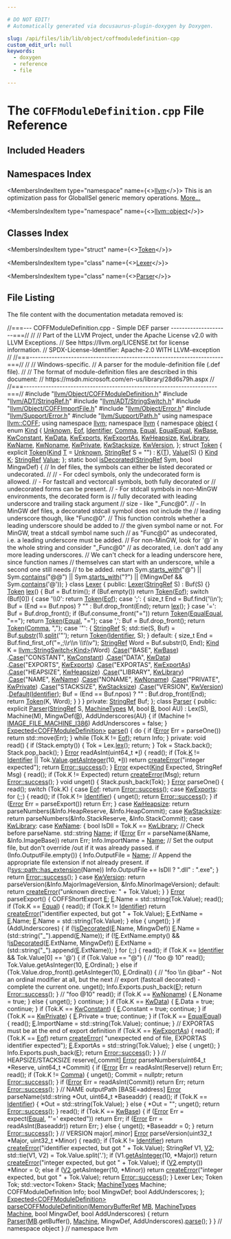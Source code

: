 ```yaml
---

# DO NOT EDIT!
# Automatically generated via docusaurus-plugin-doxygen by Doxygen.

slug: /api/files/lib/lib/object/coffmoduledefinition-cpp
custom_edit_url: null
keywords:
  - doxygen
  - reference
  - file

---
```





# The `COFFModuleDefinition.cpp` File Reference

<DoxygenPage pluginConfig={pluginConfig}>



## Included Headers

<IncludesList>
<IncludesListItem
  filePath="llvm/Object/COFFModuleDefinition.h"
  permalink="/docs/api/files/include/include/llvm/include/llvm/object/coffmoduledefinition-h"
  isLocal="true" />
<IncludesListItem
  filePath="llvm/ADT/StringRef.h"
  permalink="/docs/api/files/include/include/llvm/include/llvm/adt/stringref-h"
  isLocal="true" />
<IncludesListItem
  filePath="llvm/ADT/StringSwitch.h"
  permalink="/docs/api/files/include/include/llvm/include/llvm/adt/stringswitch-h"
  isLocal="true" />
<IncludesListItem
  filePath="llvm/Object/COFFImportFile.h"
  permalink="/docs/api/files/include/include/llvm/include/llvm/object/coffimportfile-h"
  isLocal="true" />
<IncludesListItem
  filePath="llvm/Object/Error.h"
  permalink="/docs/api/files/include/include/llvm/include/llvm/object/error-h"
  isLocal="true" />
<IncludesListItem
  filePath="llvm/Support/Error.h"
  permalink="/docs/api/files/include/include/llvm/include/llvm/support/error-h"
  isLocal="true" />
<IncludesListItem
  filePath="llvm/Support/Path.h"
  permalink="/docs/api/files/include/include/llvm/include/llvm/support/path-h"
  isLocal="true" />
</IncludesList>

## Namespaces Index

<MembersIndex>

<MembersIndexItem
  type="namespace"
  name={<><a href="/docs/api/namespaces/llvm">llvm</a></>}>
This is an optimization pass for GlobalISel generic memory operations. <a href="/docs/api/namespaces/llvm/#details">More...</a>
</MembersIndexItem>

<MembersIndexItem
  type="namespace"
  name={<><a href="/docs/api/namespaces/llvm/object">llvm::object</a></>}>
</MembersIndexItem>

</MembersIndex>

## Classes Index

<MembersIndex>

<MembersIndexItem
  type="struct"
  name={<><a href="/docs/api/structs/llvm/object/token">Token</a></>}>
</MembersIndexItem>

<MembersIndexItem
  type="class"
  name={<><a href="/docs/api/classes/llvm/object/lexer">Lexer</a></>}>
</MembersIndexItem>

<MembersIndexItem
  type="class"
  name={<><a href="/docs/api/classes/llvm/object/parser">Parser</a></>}>
</MembersIndexItem>

</MembersIndex>


## File Listing

The file content with the documentation metadata removed is:

<ProgramListing>

<Link id="l00001" /><CodeLine lineNumber="1"><Highlight kind="comment">//===--- COFFModuleDefinition.cpp - Simple DEF parser ---------------------===//</Highlight><Highlight kind="normal"></Highlight></CodeLine>
<Link id="l00002" /><CodeLine lineNumber="2"><Highlight kind="normal"></Highlight><Highlight kind="comment">//</Highlight><Highlight kind="normal"></Highlight></CodeLine>
<Link id="l00003" /><CodeLine lineNumber="3"><Highlight kind="normal"></Highlight><Highlight kind="comment">// Part of the LLVM Project, under the Apache License v2.0 with LLVM Exceptions.</Highlight><Highlight kind="normal"></Highlight></CodeLine>
<Link id="l00004" /><CodeLine lineNumber="4"><Highlight kind="normal"></Highlight><Highlight kind="comment">// See https://llvm.org/LICENSE.txt for license information.</Highlight><Highlight kind="normal"></Highlight></CodeLine>
<Link id="l00005" /><CodeLine lineNumber="5"><Highlight kind="normal"></Highlight><Highlight kind="comment">// SPDX-License-Identifier: Apache-2.0 WITH LLVM-exception</Highlight><Highlight kind="normal"></Highlight></CodeLine>
<Link id="l00006" /><CodeLine lineNumber="6"><Highlight kind="normal"></Highlight><Highlight kind="comment">//</Highlight><Highlight kind="normal"></Highlight></CodeLine>
<Link id="l00007" /><CodeLine lineNumber="7"><Highlight kind="normal"></Highlight><Highlight kind="comment">//===----------------------------------------------------------------------===//</Highlight><Highlight kind="normal"></Highlight></CodeLine>
<Link id="l00008" /><CodeLine lineNumber="8"><Highlight kind="normal"></Highlight><Highlight kind="comment">//</Highlight><Highlight kind="normal"></Highlight></CodeLine>
<Link id="l00009" /><CodeLine lineNumber="9"><Highlight kind="normal"></Highlight><Highlight kind="comment">// Windows-specific.</Highlight><Highlight kind="normal"></Highlight></CodeLine>
<Link id="l00010" /><CodeLine lineNumber="10"><Highlight kind="normal"></Highlight><Highlight kind="comment">// A parser for the module-definition file (.def file).</Highlight><Highlight kind="normal"></Highlight></CodeLine>
<Link id="l00011" /><CodeLine lineNumber="11"><Highlight kind="normal"></Highlight><Highlight kind="comment">//</Highlight><Highlight kind="normal"></Highlight></CodeLine>
<Link id="l00012" /><CodeLine lineNumber="12"><Highlight kind="normal"></Highlight><Highlight kind="comment">// The format of module-definition files are described in this document:</Highlight><Highlight kind="normal"></Highlight></CodeLine>
<Link id="l00013" /><CodeLine lineNumber="13"><Highlight kind="normal"></Highlight><Highlight kind="comment">// https://msdn.microsoft.com/en-us/library/28d6s79h.aspx</Highlight><Highlight kind="normal"></Highlight></CodeLine>
<Link id="l00014" /><CodeLine lineNumber="14"><Highlight kind="normal"></Highlight><Highlight kind="comment">//</Highlight><Highlight kind="normal"></Highlight></CodeLine>
<Link id="l00015" /><CodeLine lineNumber="15"><Highlight kind="normal"></Highlight><Highlight kind="comment">//===----------------------------------------------------------------------===//</Highlight><Highlight kind="normal"></Highlight></CodeLine>
<Link id="l00016" /><CodeLine lineNumber="16"><Highlight kind="normal"></Highlight></CodeLine>
<Link id="l00017" /><CodeLine lineNumber="17"><Highlight kind="normal"></Highlight><Highlight kind="preprocessor">#include &quot;<a href="/docs/api/files/include/include/llvm/include/llvm/object/coffmoduledefinition-h">llvm/Object/COFFModuleDefinition.h</a>&quot;</Highlight><Highlight kind="normal"></Highlight></CodeLine>
<Link id="l00018" /><CodeLine lineNumber="18"><Highlight kind="normal"></Highlight><Highlight kind="preprocessor">#include &quot;<a href="/docs/api/files/include/include/llvm/include/llvm/adt/stringref-h">llvm/ADT/StringRef.h</a>&quot;</Highlight><Highlight kind="normal"></Highlight></CodeLine>
<Link id="l00019" /><CodeLine lineNumber="19"><Highlight kind="normal"></Highlight><Highlight kind="preprocessor">#include &quot;<a href="/docs/api/files/include/include/llvm/include/llvm/adt/stringswitch-h">llvm/ADT/StringSwitch.h</a>&quot;</Highlight><Highlight kind="normal"></Highlight></CodeLine>
<Link id="l00020" /><CodeLine lineNumber="20"><Highlight kind="normal"></Highlight><Highlight kind="preprocessor">#include &quot;<a href="/docs/api/files/include/include/llvm/include/llvm/object/coffimportfile-h">llvm/Object/COFFImportFile.h</a>&quot;</Highlight><Highlight kind="normal"></Highlight></CodeLine>
<Link id="l00021" /><CodeLine lineNumber="21"><Highlight kind="normal"></Highlight><Highlight kind="preprocessor">#include &quot;<a href="/docs/api/files/include/include/llvm/include/llvm/object/error-h">llvm/Object/Error.h</a>&quot;</Highlight><Highlight kind="normal"></Highlight></CodeLine>
<Link id="l00022" /><CodeLine lineNumber="22"><Highlight kind="normal"></Highlight><Highlight kind="preprocessor">#include &quot;<a href="/docs/api/files/include/include/llvm/include/llvm/support/error-h">llvm/Support/Error.h</a>&quot;</Highlight><Highlight kind="normal"></Highlight></CodeLine>
<Link id="l00023" /><CodeLine lineNumber="23"><Highlight kind="normal"></Highlight><Highlight kind="preprocessor">#include &quot;<a href="/docs/api/files/include/include/llvm/include/llvm/support/path-h">llvm/Support/Path.h</a>&quot;</Highlight><Highlight kind="normal"></Highlight></CodeLine>
<Link id="l00024" /><CodeLine lineNumber="24"><Highlight kind="normal"></Highlight></CodeLine>
<Link id="l00025" /><CodeLine lineNumber="25"><Highlight kind="normal"></Highlight><Highlight kind="keyword">using namespace </Highlight><Highlight kind="normal"><a href="/docs/api/namespaces/llvm/coff">llvm::COFF</a>;</Highlight></CodeLine>
<Link id="l00026" /><CodeLine lineNumber="26"><Highlight kind="normal"></Highlight><Highlight kind="keyword">using namespace </Highlight><Highlight kind="normal"><a href="/docs/api/namespaces/llvm">llvm</a>;</Highlight></CodeLine>
<Link id="l00027" /><CodeLine lineNumber="27"><Highlight kind="normal"></Highlight></CodeLine>
<Link id="l00028" /><CodeLine lineNumber="28"><Highlight kind="normal"></Highlight><Highlight kind="keyword">namespace </Highlight><Highlight kind="normal"><a href="/docs/api/namespaces/llvm">llvm</a> &#123;</Highlight></CodeLine>
<Link id="l00029" /><CodeLine lineNumber="29"><Highlight kind="normal"></Highlight><Highlight kind="keyword">namespace </Highlight><Highlight kind="normal"><a href="/docs/api/namespaces/llvm/object">object</a> &#123;</Highlight></CodeLine>
<Link id="l00030" /><CodeLine lineNumber="30"><Highlight kind="normal"></Highlight></CodeLine>
<Link id="l00031" /><CodeLine lineNumber="31" lineLink="/docs/api/namespaces/llvm/object/#a42e5b6ee6f67085d2115b2ea44588c47"><Highlight kind="normal"></Highlight><Highlight kind="keyword">enum</Highlight><Highlight kind="normal"> <a href="/docs/api/namespaces/llvm/object/#a42e5b6ee6f67085d2115b2ea44588c47">Kind</a> &#123;</Highlight></CodeLine>
<Link id="l00032" /><CodeLine lineNumber="32" lineLink="/docs/api/namespaces/llvm/object/#a42e5b6ee6f67085d2115b2ea44588c47aaf3120341b47e47a20219382ab381a00"><Highlight kind="normal">  <a href="/docs/api/namespaces/llvm/object/#a42e5b6ee6f67085d2115b2ea44588c47aaf3120341b47e47a20219382ab381a00">Unknown</a>,</Highlight></CodeLine>
<Link id="l00033" /><CodeLine lineNumber="33" lineLink="/docs/api/namespaces/llvm/object/#a42e5b6ee6f67085d2115b2ea44588c47a3618142b73b733ca487b0290a3d4b84f"><Highlight kind="normal">  <a href="/docs/api/namespaces/llvm/object/#a42e5b6ee6f67085d2115b2ea44588c47a3618142b73b733ca487b0290a3d4b84f">Eof</a>,</Highlight></CodeLine>
<Link id="l00034" /><CodeLine lineNumber="34" lineLink="/docs/api/namespaces/llvm/object/#a42e5b6ee6f67085d2115b2ea44588c47acfaaa2f9ff08c82a08d647efc1a2964b"><Highlight kind="normal">  <a href="/docs/api/namespaces/llvm/object/#a42e5b6ee6f67085d2115b2ea44588c47acfaaa2f9ff08c82a08d647efc1a2964b">Identifier</a>,</Highlight></CodeLine>
<Link id="l00035" /><CodeLine lineNumber="35" lineLink="/docs/api/namespaces/llvm/object/#a42e5b6ee6f67085d2115b2ea44588c47af4af7d56c18513fbef4667deac644cfa"><Highlight kind="normal">  <a href="/docs/api/namespaces/llvm/object/#a42e5b6ee6f67085d2115b2ea44588c47af4af7d56c18513fbef4667deac644cfa">Comma</a>,</Highlight></CodeLine>
<Link id="l00036" /><CodeLine lineNumber="36" lineLink="/docs/api/namespaces/llvm/object/#a42e5b6ee6f67085d2115b2ea44588c47a21197b49151a350ee6714622ed988cc7"><Highlight kind="normal">  <a href="/docs/api/namespaces/llvm/object/#a42e5b6ee6f67085d2115b2ea44588c47a21197b49151a350ee6714622ed988cc7">Equal</a>,</Highlight></CodeLine>
<Link id="l00037" /><CodeLine lineNumber="37" lineLink="/docs/api/namespaces/llvm/object/#a42e5b6ee6f67085d2115b2ea44588c47a59b445edee3e34e12b0643ddc4aa1d4a"><Highlight kind="normal">  <a href="/docs/api/namespaces/llvm/object/#a42e5b6ee6f67085d2115b2ea44588c47a59b445edee3e34e12b0643ddc4aa1d4a">EqualEqual</a>,</Highlight></CodeLine>
<Link id="l00038" /><CodeLine lineNumber="38" lineLink="/docs/api/namespaces/llvm/object/#a42e5b6ee6f67085d2115b2ea44588c47ac81418a782f6186a4eaf400b435ba924"><Highlight kind="normal">  <a href="/docs/api/namespaces/llvm/object/#a42e5b6ee6f67085d2115b2ea44588c47ac81418a782f6186a4eaf400b435ba924">KwBase</a>,</Highlight></CodeLine>
<Link id="l00039" /><CodeLine lineNumber="39" lineLink="/docs/api/namespaces/llvm/object/#a42e5b6ee6f67085d2115b2ea44588c47afaa37ff231f5f028eb7d6c06d8a1170b"><Highlight kind="normal">  <a href="/docs/api/namespaces/llvm/object/#a42e5b6ee6f67085d2115b2ea44588c47afaa37ff231f5f028eb7d6c06d8a1170b">KwConstant</a>,</Highlight></CodeLine>
<Link id="l00040" /><CodeLine lineNumber="40" lineLink="/docs/api/namespaces/llvm/object/#a42e5b6ee6f67085d2115b2ea44588c47a70f857dca5332720e07335dba9b9ae09"><Highlight kind="normal">  <a href="/docs/api/namespaces/llvm/object/#a42e5b6ee6f67085d2115b2ea44588c47a70f857dca5332720e07335dba9b9ae09">KwData</a>,</Highlight></CodeLine>
<Link id="l00041" /><CodeLine lineNumber="41" lineLink="/docs/api/namespaces/llvm/object/#a42e5b6ee6f67085d2115b2ea44588c47adfaae62956fcd44134e2d0f3b715d4f2"><Highlight kind="normal">  <a href="/docs/api/namespaces/llvm/object/#a42e5b6ee6f67085d2115b2ea44588c47adfaae62956fcd44134e2d0f3b715d4f2">KwExports</a>,</Highlight></CodeLine>
<Link id="l00042" /><CodeLine lineNumber="42" lineLink="/docs/api/namespaces/llvm/object/#a42e5b6ee6f67085d2115b2ea44588c47a7394d934893d7e5781008586d38d7ae7"><Highlight kind="normal">  <a href="/docs/api/namespaces/llvm/object/#a42e5b6ee6f67085d2115b2ea44588c47a7394d934893d7e5781008586d38d7ae7">KwExportAs</a>,</Highlight></CodeLine>
<Link id="l00043" /><CodeLine lineNumber="43" lineLink="/docs/api/namespaces/llvm/object/#a42e5b6ee6f67085d2115b2ea44588c47a878de279cd6f9e59cf0cb3d0e77c923d"><Highlight kind="normal">  <a href="/docs/api/namespaces/llvm/object/#a42e5b6ee6f67085d2115b2ea44588c47a878de279cd6f9e59cf0cb3d0e77c923d">KwHeapsize</a>,</Highlight></CodeLine>
<Link id="l00044" /><CodeLine lineNumber="44" lineLink="/docs/api/namespaces/llvm/object/#a42e5b6ee6f67085d2115b2ea44588c47a91f91326bbe0ab28acef6b2fc6f8f624"><Highlight kind="normal">  <a href="/docs/api/namespaces/llvm/object/#a42e5b6ee6f67085d2115b2ea44588c47a91f91326bbe0ab28acef6b2fc6f8f624">KwLibrary</a>,</Highlight></CodeLine>
<Link id="l00045" /><CodeLine lineNumber="45" lineLink="/docs/api/namespaces/llvm/object/#a42e5b6ee6f67085d2115b2ea44588c47abfea6ddf5fe76d65c2566f633fab1f0d"><Highlight kind="normal">  <a href="/docs/api/namespaces/llvm/object/#a42e5b6ee6f67085d2115b2ea44588c47abfea6ddf5fe76d65c2566f633fab1f0d">KwName</a>,</Highlight></CodeLine>
<Link id="l00046" /><CodeLine lineNumber="46" lineLink="/docs/api/namespaces/llvm/object/#a42e5b6ee6f67085d2115b2ea44588c47a9ca603383062e8074d8b0e43b1db9315"><Highlight kind="normal">  <a href="/docs/api/namespaces/llvm/object/#a42e5b6ee6f67085d2115b2ea44588c47a9ca603383062e8074d8b0e43b1db9315">KwNoname</a>,</Highlight></CodeLine>
<Link id="l00047" /><CodeLine lineNumber="47" lineLink="/docs/api/namespaces/llvm/object/#a42e5b6ee6f67085d2115b2ea44588c47a725c758db4cca3fe89bd02baf22560cc"><Highlight kind="normal">  <a href="/docs/api/namespaces/llvm/object/#a42e5b6ee6f67085d2115b2ea44588c47a725c758db4cca3fe89bd02baf22560cc">KwPrivate</a>,</Highlight></CodeLine>
<Link id="l00048" /><CodeLine lineNumber="48" lineLink="/docs/api/namespaces/llvm/object/#a42e5b6ee6f67085d2115b2ea44588c47a117cc2dcc993bca9ea6fe1d9400e618c"><Highlight kind="normal">  <a href="/docs/api/namespaces/llvm/object/#a42e5b6ee6f67085d2115b2ea44588c47a117cc2dcc993bca9ea6fe1d9400e618c">KwStacksize</a>,</Highlight></CodeLine>
<Link id="l00049" /><CodeLine lineNumber="49" lineLink="/docs/api/namespaces/llvm/object/#a42e5b6ee6f67085d2115b2ea44588c47afa8a262ef632b51ef28aa8c1246177b2"><Highlight kind="normal">  <a href="/docs/api/namespaces/llvm/object/#a42e5b6ee6f67085d2115b2ea44588c47afa8a262ef632b51ef28aa8c1246177b2">KwVersion</a>,</Highlight></CodeLine>
<Link id="l00050" /><CodeLine lineNumber="50"><Highlight kind="normal">&#125;;</Highlight></CodeLine>
<Link id="l00051" /><CodeLine lineNumber="51"><Highlight kind="normal"></Highlight></CodeLine>
<Link id="l00052" /><CodeLine lineNumber="52" lineLink="/docs/api/structs/llvm/object/token"><Highlight kind="normal"></Highlight><Highlight kind="keyword">struct </Highlight><Highlight kind="normal"><a href="/docs/api/structs/llvm/object/token/#ac3a56c2d0e69580a5202ac6efc72b4bf">Token</a> &#123;</Highlight></CodeLine>
<Link id="l00053" /><CodeLine lineNumber="53" lineLink="/docs/api/structs/llvm/object/token/#ac3a56c2d0e69580a5202ac6efc72b4bf"><Highlight kind="normal">  </Highlight><Highlight kind="keyword">explicit</Highlight><Highlight kind="normal"> <a href="/docs/api/structs/llvm/object/token/#ac3a56c2d0e69580a5202ac6efc72b4bf">Token</a>(<a href="/docs/api/namespaces/llvm/object/#a42e5b6ee6f67085d2115b2ea44588c47">Kind</a> <a href="/docs/api/files/lib/lib/target/lib/target/mips/mips16isellowering-cpp/#a0acb682b8260ab1c60b918599864e2e5">T</a> = <a href="/docs/api/namespaces/llvm/object/#a42e5b6ee6f67085d2115b2ea44588c47aaf3120341b47e47a20219382ab381a00">Unknown</a>, <a href="/docs/api/classes/llvm/stringref">StringRef</a> S = </Highlight><Highlight kind="stringliteral">&quot;&quot;</Highlight><Highlight kind="normal">) : <a href="/docs/api/structs/llvm/object/token/#a01a902ca4bef765bf174333aff3a0f9b">K</a>(<a href="/docs/api/files/lib/lib/target/lib/target/mips/mips16isellowering-cpp/#a0acb682b8260ab1c60b918599864e2e5">T</a>), <a href="/docs/api/structs/llvm/object/token/#a0f61bc3377b642073e9911642eadf7a7">Value</a>(S) &#123;&#125;</Highlight></CodeLine>
<Link id="l00054" /><CodeLine lineNumber="54" lineLink="/docs/api/structs/llvm/object/token/#a01a902ca4bef765bf174333aff3a0f9b"><Highlight kind="normal">  <a href="/docs/api/namespaces/llvm/object/#a42e5b6ee6f67085d2115b2ea44588c47">Kind</a> <a href="/docs/api/structs/llvm/object/token/#a01a902ca4bef765bf174333aff3a0f9b">K</a>;</Highlight></CodeLine>
<Link id="l00055" /><CodeLine lineNumber="55" lineLink="/docs/api/structs/llvm/object/token/#a0f61bc3377b642073e9911642eadf7a7"><Highlight kind="normal">  <a href="/docs/api/classes/llvm/stringref">StringRef</a> <a href="/docs/api/structs/llvm/object/token/#a0f61bc3377b642073e9911642eadf7a7">Value</a>;</Highlight></CodeLine>
<Link id="l00056" /><CodeLine lineNumber="56"><Highlight kind="normal">&#125;;</Highlight></CodeLine>
<Link id="l00057" /><CodeLine lineNumber="57"><Highlight kind="normal"></Highlight></CodeLine>
<Link id="l00058" /><CodeLine lineNumber="58" lineLink="/docs/api/namespaces/llvm/object/#a7742a02ff9135c94e56122a80beefd9f"><Highlight kind="normal"></Highlight><Highlight kind="keyword">static</Highlight><Highlight kind="normal"> </Highlight><Highlight kind="keywordtype">bool</Highlight><Highlight kind="normal"> <a href="/docs/api/namespaces/llvm/object/#a7742a02ff9135c94e56122a80beefd9f">isDecorated</a>(<a href="/docs/api/classes/llvm/stringref">StringRef</a> Sym, </Highlight><Highlight kind="keywordtype">bool</Highlight><Highlight kind="normal"> MingwDef) &#123;</Highlight></CodeLine>
<Link id="l00059" /><CodeLine lineNumber="59"><Highlight kind="normal">  </Highlight><Highlight kind="comment">// In def files, the symbols can either be listed decorated or undecorated.</Highlight><Highlight kind="normal"></Highlight></CodeLine>
<Link id="l00060" /><CodeLine lineNumber="60"><Highlight kind="normal">  </Highlight><Highlight kind="comment">//</Highlight><Highlight kind="normal"></Highlight></CodeLine>
<Link id="l00061" /><CodeLine lineNumber="61"><Highlight kind="normal">  </Highlight><Highlight kind="comment">// - For cdecl symbols, only the undecorated form is allowed.</Highlight><Highlight kind="normal"></Highlight></CodeLine>
<Link id="l00062" /><CodeLine lineNumber="62"><Highlight kind="normal">  </Highlight><Highlight kind="comment">// - For fastcall and vectorcall symbols, both fully decorated or</Highlight><Highlight kind="normal"></Highlight></CodeLine>
<Link id="l00063" /><CodeLine lineNumber="63"><Highlight kind="normal">  </Highlight><Highlight kind="comment">//   undecorated forms can be present.</Highlight><Highlight kind="normal"></Highlight></CodeLine>
<Link id="l00064" /><CodeLine lineNumber="64"><Highlight kind="normal">  </Highlight><Highlight kind="comment">// - For stdcall symbols in non-MinGW environments, the decorated form is</Highlight><Highlight kind="normal"></Highlight></CodeLine>
<Link id="l00065" /><CodeLine lineNumber="65"><Highlight kind="normal">  </Highlight><Highlight kind="comment">//   fully decorated with leading underscore and trailing stack argument</Highlight><Highlight kind="normal"></Highlight></CodeLine>
<Link id="l00066" /><CodeLine lineNumber="66"><Highlight kind="normal">  </Highlight><Highlight kind="comment">//   size - like &quot;&#95;Func@0&quot;.</Highlight><Highlight kind="normal"></Highlight></CodeLine>
<Link id="l00067" /><CodeLine lineNumber="67"><Highlight kind="normal">  </Highlight><Highlight kind="comment">// - In MinGW def files, a decorated stdcall symbol does not include the</Highlight><Highlight kind="normal"></Highlight></CodeLine>
<Link id="l00068" /><CodeLine lineNumber="68"><Highlight kind="normal">  </Highlight><Highlight kind="comment">//   leading underscore though, like &quot;Func@0&quot;.</Highlight><Highlight kind="normal"></Highlight></CodeLine>
<Link id="l00069" /><CodeLine lineNumber="69"><Highlight kind="normal"></Highlight></CodeLine>
<Link id="l00070" /><CodeLine lineNumber="70"><Highlight kind="normal">  </Highlight><Highlight kind="comment">// This function controls whether a leading underscore should be added to</Highlight><Highlight kind="normal"></Highlight></CodeLine>
<Link id="l00071" /><CodeLine lineNumber="71"><Highlight kind="normal">  </Highlight><Highlight kind="comment">// the given symbol name or not. For MinGW, treat a stdcall symbol name such</Highlight><Highlight kind="normal"></Highlight></CodeLine>
<Link id="l00072" /><CodeLine lineNumber="72"><Highlight kind="normal">  </Highlight><Highlight kind="comment">// as &quot;Func@0&quot; as undecorated, i.e. a leading underscore must be added.</Highlight><Highlight kind="normal"></Highlight></CodeLine>
<Link id="l00073" /><CodeLine lineNumber="73"><Highlight kind="normal">  </Highlight><Highlight kind="comment">// For non-MinGW, look for &#39;@&#39; in the whole string and consider &quot;&#95;Func@0&quot;</Highlight><Highlight kind="normal"></Highlight></CodeLine>
<Link id="l00074" /><CodeLine lineNumber="74"><Highlight kind="normal">  </Highlight><Highlight kind="comment">// as decorated, i.e. don&#39;t add any more leading underscores.</Highlight><Highlight kind="normal"></Highlight></CodeLine>
<Link id="l00075" /><CodeLine lineNumber="75"><Highlight kind="normal">  </Highlight><Highlight kind="comment">// We can&#39;t check for a leading underscore here, since function names</Highlight><Highlight kind="normal"></Highlight></CodeLine>
<Link id="l00076" /><CodeLine lineNumber="76"><Highlight kind="normal">  </Highlight><Highlight kind="comment">// themselves can start with an underscore, while a second one still needs</Highlight><Highlight kind="normal"></Highlight></CodeLine>
<Link id="l00077" /><CodeLine lineNumber="77"><Highlight kind="normal">  </Highlight><Highlight kind="comment">// to be added.</Highlight><Highlight kind="normal"></Highlight></CodeLine>
<Link id="l00078" /><CodeLine lineNumber="78"><Highlight kind="normal">  </Highlight><Highlight kind="keywordflow">return</Highlight><Highlight kind="normal"> Sym.<a href="/docs/api/classes/llvm/stringref/#a2cd8968ff703aaeb395dcd63f6805ff1">starts&#95;with</a>(</Highlight><Highlight kind="stringliteral">&quot;@&quot;</Highlight><Highlight kind="normal">) || Sym.<a href="/docs/api/classes/llvm/stringref/#a83a294111af6d4412163b209725ca556">contains</a>(</Highlight><Highlight kind="stringliteral">&quot;@@&quot;</Highlight><Highlight kind="normal">) || Sym.<a href="/docs/api/classes/llvm/stringref/#a2cd8968ff703aaeb395dcd63f6805ff1">starts&#95;with</a>(</Highlight><Highlight kind="stringliteral">&quot;?&quot;</Highlight><Highlight kind="normal">) ||</Highlight></CodeLine>
<Link id="l00079" /><CodeLine lineNumber="79"><Highlight kind="normal">         (!MingwDef &amp;&amp; Sym.<a href="/docs/api/classes/llvm/stringref/#a83a294111af6d4412163b209725ca556">contains</a>(</Highlight><Highlight kind="charliteral">&#39;@&#39;</Highlight><Highlight kind="normal">));</Highlight></CodeLine>
<Link id="l00080" /><CodeLine lineNumber="80"><Highlight kind="normal">&#125;</Highlight></CodeLine>
<Link id="l00081" /><CodeLine lineNumber="81"><Highlight kind="normal"></Highlight></CodeLine>
<Link id="l00082" /><CodeLine lineNumber="82" lineLink="/docs/api/classes/llvm/object/lexer"><Highlight kind="normal"></Highlight><Highlight kind="keyword">class </Highlight><Highlight kind="normal"><a href="/docs/api/classes/llvm/object/lexer/#ae323f663bf93fc7bd67877f6bb72649f">Lexer</a> &#123;</Highlight></CodeLine>
<Link id="l00083" /><CodeLine lineNumber="83"><Highlight kind="normal"></Highlight><Highlight kind="keyword">public</Highlight><Highlight kind="normal">:</Highlight></CodeLine>
<Link id="l00084" /><CodeLine lineNumber="84" lineLink="/docs/api/classes/llvm/object/lexer/#ae323f663bf93fc7bd67877f6bb72649f"><Highlight kind="normal">  <a href="/docs/api/classes/llvm/object/lexer/#ae323f663bf93fc7bd67877f6bb72649f">Lexer</a>(<a href="/docs/api/classes/llvm/stringref">StringRef</a> S) : Buf(S) &#123;&#125;</Highlight></CodeLine>
<Link id="l00085" /><CodeLine lineNumber="85"><Highlight kind="normal"></Highlight></CodeLine>
<Link id="l00086" /><CodeLine lineNumber="86" lineLink="/docs/api/classes/llvm/object/lexer/#a0f4fa1946ef0ac461232bc74e92dd921"><Highlight kind="normal">  <a href="/docs/api/structs/llvm/object/token">Token</a> <a href="/docs/api/classes/llvm/object/lexer/#a0f4fa1946ef0ac461232bc74e92dd921">lex</a>() &#123;</Highlight></CodeLine>
<Link id="l00087" /><CodeLine lineNumber="87"><Highlight kind="normal">    Buf = Buf.trim();</Highlight></CodeLine>
<Link id="l00088" /><CodeLine lineNumber="88"><Highlight kind="normal">    </Highlight><Highlight kind="keywordflow">if</Highlight><Highlight kind="normal"> (Buf.empty())</Highlight></CodeLine>
<Link id="l00089" /><CodeLine lineNumber="89"><Highlight kind="normal">      </Highlight><Highlight kind="keywordflow">return</Highlight><Highlight kind="normal"> <a href="/docs/api/structs/llvm/object/token">Token</a>(<a href="/docs/api/namespaces/llvm/object/#a42e5b6ee6f67085d2115b2ea44588c47a3618142b73b733ca487b0290a3d4b84f">Eof</a>);</Highlight></CodeLine>
<Link id="l00090" /><CodeLine lineNumber="90"><Highlight kind="normal"></Highlight></CodeLine>
<Link id="l00091" /><CodeLine lineNumber="91"><Highlight kind="normal">    </Highlight><Highlight kind="keywordflow">switch</Highlight><Highlight kind="normal"> (Buf&#91;0&#93;) &#123;</Highlight></CodeLine>
<Link id="l00092" /><CodeLine lineNumber="92"><Highlight kind="normal">    </Highlight><Highlight kind="keywordflow">case</Highlight><Highlight kind="normal"> </Highlight><Highlight kind="charliteral">&#39;\\0&#39;</Highlight><Highlight kind="normal">:</Highlight></CodeLine>
<Link id="l00093" /><CodeLine lineNumber="93"><Highlight kind="normal">      </Highlight><Highlight kind="keywordflow">return</Highlight><Highlight kind="normal"> <a href="/docs/api/structs/llvm/object/token">Token</a>(<a href="/docs/api/namespaces/llvm/object/#a42e5b6ee6f67085d2115b2ea44588c47a3618142b73b733ca487b0290a3d4b84f">Eof</a>);</Highlight></CodeLine>
<Link id="l00094" /><CodeLine lineNumber="94"><Highlight kind="normal">    </Highlight><Highlight kind="keywordflow">case</Highlight><Highlight kind="normal"> </Highlight><Highlight kind="charliteral">&#39;;&#39;</Highlight><Highlight kind="normal">: &#123;</Highlight></CodeLine>
<Link id="l00095" /><CodeLine lineNumber="95"><Highlight kind="normal">      </Highlight><Highlight kind="keywordtype">size&#95;t</Highlight><Highlight kind="normal"> End = Buf.find(</Highlight><Highlight kind="charliteral">&#39;\\n&#39;</Highlight><Highlight kind="normal">);</Highlight></CodeLine>
<Link id="l00096" /><CodeLine lineNumber="96"><Highlight kind="normal">      Buf = (End == Buf.npos) ? </Highlight><Highlight kind="stringliteral">&quot;&quot;</Highlight><Highlight kind="normal"> : Buf.drop&#95;front(End);</Highlight></CodeLine>
<Link id="l00097" /><CodeLine lineNumber="97"><Highlight kind="normal">      </Highlight><Highlight kind="keywordflow">return</Highlight><Highlight kind="normal"> <a href="/docs/api/classes/llvm/object/lexer/#a0f4fa1946ef0ac461232bc74e92dd921">lex</a>();</Highlight></CodeLine>
<Link id="l00098" /><CodeLine lineNumber="98"><Highlight kind="normal">    &#125;</Highlight></CodeLine>
<Link id="l00099" /><CodeLine lineNumber="99"><Highlight kind="normal">    </Highlight><Highlight kind="keywordflow">case</Highlight><Highlight kind="normal"> </Highlight><Highlight kind="charliteral">&#39;=&#39;</Highlight><Highlight kind="normal">:</Highlight></CodeLine>
<Link id="l00100" /><CodeLine lineNumber="100"><Highlight kind="normal">      Buf = Buf.drop&#95;front();</Highlight></CodeLine>
<Link id="l00101" /><CodeLine lineNumber="101"><Highlight kind="normal">      </Highlight><Highlight kind="keywordflow">if</Highlight><Highlight kind="normal"> (Buf.consume&#95;front(</Highlight><Highlight kind="stringliteral">&quot;=&quot;</Highlight><Highlight kind="normal">))</Highlight></CodeLine>
<Link id="l00102" /><CodeLine lineNumber="102"><Highlight kind="normal">        </Highlight><Highlight kind="keywordflow">return</Highlight><Highlight kind="normal"> <a href="/docs/api/structs/llvm/object/token">Token</a>(<a href="/docs/api/namespaces/llvm/object/#a42e5b6ee6f67085d2115b2ea44588c47a59b445edee3e34e12b0643ddc4aa1d4a">EqualEqual</a>, </Highlight><Highlight kind="stringliteral">&quot;==&quot;</Highlight><Highlight kind="normal">);</Highlight></CodeLine>
<Link id="l00103" /><CodeLine lineNumber="103"><Highlight kind="normal">      </Highlight><Highlight kind="keywordflow">return</Highlight><Highlight kind="normal"> <a href="/docs/api/structs/llvm/object/token">Token</a>(<a href="/docs/api/namespaces/llvm/object/#a42e5b6ee6f67085d2115b2ea44588c47a21197b49151a350ee6714622ed988cc7">Equal</a>, </Highlight><Highlight kind="stringliteral">&quot;=&quot;</Highlight><Highlight kind="normal">);</Highlight></CodeLine>
<Link id="l00104" /><CodeLine lineNumber="104"><Highlight kind="normal">    </Highlight><Highlight kind="keywordflow">case</Highlight><Highlight kind="normal"> </Highlight><Highlight kind="charliteral">&#39;,&#39;</Highlight><Highlight kind="normal">:</Highlight></CodeLine>
<Link id="l00105" /><CodeLine lineNumber="105"><Highlight kind="normal">      Buf = Buf.drop&#95;front();</Highlight></CodeLine>
<Link id="l00106" /><CodeLine lineNumber="106"><Highlight kind="normal">      </Highlight><Highlight kind="keywordflow">return</Highlight><Highlight kind="normal"> <a href="/docs/api/structs/llvm/object/token">Token</a>(<a href="/docs/api/namespaces/llvm/object/#a42e5b6ee6f67085d2115b2ea44588c47af4af7d56c18513fbef4667deac644cfa">Comma</a>, </Highlight><Highlight kind="stringliteral">&quot;,&quot;</Highlight><Highlight kind="normal">);</Highlight></CodeLine>
<Link id="l00107" /><CodeLine lineNumber="107"><Highlight kind="normal">    </Highlight><Highlight kind="keywordflow">case</Highlight><Highlight kind="normal"> </Highlight><Highlight kind="charliteral">&#39;&quot;&#39;</Highlight><Highlight kind="normal">: &#123;</Highlight></CodeLine>
<Link id="l00108" /><CodeLine lineNumber="108"><Highlight kind="normal">      <a href="/docs/api/classes/llvm/stringref">StringRef</a> S;</Highlight></CodeLine>
<Link id="l00109" /><CodeLine lineNumber="109"><Highlight kind="normal">      std::tie(S, Buf) = Buf.<a href="/docs/api/classes/llvm/stringref/#a25f1fd81f2132805676c82ab8ae0c109">substr</a>(1).<a href="/docs/api/classes/llvm/stringref/#a0320b2a5a6d440bf4479a02e78cf5ca7">split</a>(</Highlight><Highlight kind="charliteral">&#39;&quot;&#39;</Highlight><Highlight kind="normal">);</Highlight></CodeLine>
<Link id="l00110" /><CodeLine lineNumber="110"><Highlight kind="normal">      </Highlight><Highlight kind="keywordflow">return</Highlight><Highlight kind="normal"> <a href="/docs/api/structs/llvm/object/token">Token</a>(<a href="/docs/api/namespaces/llvm/object/#a42e5b6ee6f67085d2115b2ea44588c47acfaaa2f9ff08c82a08d647efc1a2964b">Identifier</a>, S);</Highlight></CodeLine>
<Link id="l00111" /><CodeLine lineNumber="111"><Highlight kind="normal">    &#125;</Highlight></CodeLine>
<Link id="l00112" /><CodeLine lineNumber="112"><Highlight kind="normal">    </Highlight><Highlight kind="keywordflow">default</Highlight><Highlight kind="normal">: &#123;</Highlight></CodeLine>
<Link id="l00113" /><CodeLine lineNumber="113"><Highlight kind="normal">      </Highlight><Highlight kind="keywordtype">size&#95;t</Highlight><Highlight kind="normal"> End = Buf.find&#95;first&#95;of(</Highlight><Highlight kind="stringliteral">&quot;=,;\\r\\n \\t\\v&quot;</Highlight><Highlight kind="normal">);</Highlight></CodeLine>
<Link id="l00114" /><CodeLine lineNumber="114"><Highlight kind="normal">      <a href="/docs/api/classes/llvm/stringref">StringRef</a> Word = Buf.substr(0, End);</Highlight></CodeLine>
<Link id="l00115" /><CodeLine lineNumber="115"><Highlight kind="normal">      <a href="/docs/api/namespaces/llvm/object/#a42e5b6ee6f67085d2115b2ea44588c47">Kind</a> K = <a href="/docs/api/classes/llvm/stringswitch">llvm::StringSwitch&lt;Kind&gt;</a>(Word)</Highlight></CodeLine>
<Link id="l00116" /><CodeLine lineNumber="116"><Highlight kind="normal">                   .<a href="/docs/api/classes/llvm/stringswitch/#a3de12858bdbbd0b3da179d508ff2be75">Case</a>(</Highlight><Highlight kind="stringliteral">&quot;BASE&quot;</Highlight><Highlight kind="normal">, <a href="/docs/api/namespaces/llvm/object/#a42e5b6ee6f67085d2115b2ea44588c47ac81418a782f6186a4eaf400b435ba924">KwBase</a>)</Highlight></CodeLine>
<Link id="l00117" /><CodeLine lineNumber="117"><Highlight kind="normal">                   .<a href="/docs/api/classes/llvm/stringswitch/#a3de12858bdbbd0b3da179d508ff2be75">Case</a>(</Highlight><Highlight kind="stringliteral">&quot;CONSTANT&quot;</Highlight><Highlight kind="normal">, <a href="/docs/api/namespaces/llvm/object/#a42e5b6ee6f67085d2115b2ea44588c47afaa37ff231f5f028eb7d6c06d8a1170b">KwConstant</a>)</Highlight></CodeLine>
<Link id="l00118" /><CodeLine lineNumber="118"><Highlight kind="normal">                   .<a href="/docs/api/classes/llvm/stringswitch/#a3de12858bdbbd0b3da179d508ff2be75">Case</a>(</Highlight><Highlight kind="stringliteral">&quot;DATA&quot;</Highlight><Highlight kind="normal">, <a href="/docs/api/namespaces/llvm/object/#a42e5b6ee6f67085d2115b2ea44588c47a70f857dca5332720e07335dba9b9ae09">KwData</a>)</Highlight></CodeLine>
<Link id="l00119" /><CodeLine lineNumber="119"><Highlight kind="normal">                   .<a href="/docs/api/classes/llvm/stringswitch/#a3de12858bdbbd0b3da179d508ff2be75">Case</a>(</Highlight><Highlight kind="stringliteral">&quot;EXPORTS&quot;</Highlight><Highlight kind="normal">, <a href="/docs/api/namespaces/llvm/object/#a42e5b6ee6f67085d2115b2ea44588c47adfaae62956fcd44134e2d0f3b715d4f2">KwExports</a>)</Highlight></CodeLine>
<Link id="l00120" /><CodeLine lineNumber="120"><Highlight kind="normal">                   .<a href="/docs/api/classes/llvm/stringswitch/#a3de12858bdbbd0b3da179d508ff2be75">Case</a>(</Highlight><Highlight kind="stringliteral">&quot;EXPORTAS&quot;</Highlight><Highlight kind="normal">, <a href="/docs/api/namespaces/llvm/object/#a42e5b6ee6f67085d2115b2ea44588c47a7394d934893d7e5781008586d38d7ae7">KwExportAs</a>)</Highlight></CodeLine>
<Link id="l00121" /><CodeLine lineNumber="121"><Highlight kind="normal">                   .<a href="/docs/api/classes/llvm/stringswitch/#a3de12858bdbbd0b3da179d508ff2be75">Case</a>(</Highlight><Highlight kind="stringliteral">&quot;HEAPSIZE&quot;</Highlight><Highlight kind="normal">, <a href="/docs/api/namespaces/llvm/object/#a42e5b6ee6f67085d2115b2ea44588c47a878de279cd6f9e59cf0cb3d0e77c923d">KwHeapsize</a>)</Highlight></CodeLine>
<Link id="l00122" /><CodeLine lineNumber="122"><Highlight kind="normal">                   .<a href="/docs/api/classes/llvm/stringswitch/#a3de12858bdbbd0b3da179d508ff2be75">Case</a>(</Highlight><Highlight kind="stringliteral">&quot;LIBRARY&quot;</Highlight><Highlight kind="normal">, <a href="/docs/api/namespaces/llvm/object/#a42e5b6ee6f67085d2115b2ea44588c47a91f91326bbe0ab28acef6b2fc6f8f624">KwLibrary</a>)</Highlight></CodeLine>
<Link id="l00123" /><CodeLine lineNumber="123"><Highlight kind="normal">                   .<a href="/docs/api/classes/llvm/stringswitch/#a3de12858bdbbd0b3da179d508ff2be75">Case</a>(</Highlight><Highlight kind="stringliteral">&quot;NAME&quot;</Highlight><Highlight kind="normal">, <a href="/docs/api/namespaces/llvm/object/#a42e5b6ee6f67085d2115b2ea44588c47abfea6ddf5fe76d65c2566f633fab1f0d">KwName</a>)</Highlight></CodeLine>
<Link id="l00124" /><CodeLine lineNumber="124"><Highlight kind="normal">                   .<a href="/docs/api/classes/llvm/stringswitch/#a3de12858bdbbd0b3da179d508ff2be75">Case</a>(</Highlight><Highlight kind="stringliteral">&quot;NONAME&quot;</Highlight><Highlight kind="normal">, <a href="/docs/api/namespaces/llvm/object/#a42e5b6ee6f67085d2115b2ea44588c47a9ca603383062e8074d8b0e43b1db9315">KwNoname</a>)</Highlight></CodeLine>
<Link id="l00125" /><CodeLine lineNumber="125"><Highlight kind="normal">                   .<a href="/docs/api/classes/llvm/stringswitch/#a3de12858bdbbd0b3da179d508ff2be75">Case</a>(</Highlight><Highlight kind="stringliteral">&quot;PRIVATE&quot;</Highlight><Highlight kind="normal">, <a href="/docs/api/namespaces/llvm/object/#a42e5b6ee6f67085d2115b2ea44588c47a725c758db4cca3fe89bd02baf22560cc">KwPrivate</a>)</Highlight></CodeLine>
<Link id="l00126" /><CodeLine lineNumber="126"><Highlight kind="normal">                   .<a href="/docs/api/classes/llvm/stringswitch/#a3de12858bdbbd0b3da179d508ff2be75">Case</a>(</Highlight><Highlight kind="stringliteral">&quot;STACKSIZE&quot;</Highlight><Highlight kind="normal">, <a href="/docs/api/namespaces/llvm/object/#a42e5b6ee6f67085d2115b2ea44588c47a117cc2dcc993bca9ea6fe1d9400e618c">KwStacksize</a>)</Highlight></CodeLine>
<Link id="l00127" /><CodeLine lineNumber="127"><Highlight kind="normal">                   .<a href="/docs/api/classes/llvm/stringswitch/#a3de12858bdbbd0b3da179d508ff2be75">Case</a>(</Highlight><Highlight kind="stringliteral">&quot;VERSION&quot;</Highlight><Highlight kind="normal">, <a href="/docs/api/namespaces/llvm/object/#a42e5b6ee6f67085d2115b2ea44588c47afa8a262ef632b51ef28aa8c1246177b2">KwVersion</a>)</Highlight></CodeLine>
<Link id="l00128" /><CodeLine lineNumber="128"><Highlight kind="normal">                   .<a href="/docs/api/classes/llvm/stringswitch/#a7f0e82e8a818ca43926fceb49be81661">Default</a>(<a href="/docs/api/namespaces/llvm/object/#a42e5b6ee6f67085d2115b2ea44588c47acfaaa2f9ff08c82a08d647efc1a2964b">Identifier</a>);</Highlight></CodeLine>
<Link id="l00129" /><CodeLine lineNumber="129"><Highlight kind="normal">      Buf = (End == Buf.npos) ? </Highlight><Highlight kind="stringliteral">&quot;&quot;</Highlight><Highlight kind="normal"> : Buf.drop&#95;front(End);</Highlight></CodeLine>
<Link id="l00130" /><CodeLine lineNumber="130"><Highlight kind="normal">      </Highlight><Highlight kind="keywordflow">return</Highlight><Highlight kind="normal"> <a href="/docs/api/structs/llvm/object/token">Token</a>(K, Word);</Highlight></CodeLine>
<Link id="l00131" /><CodeLine lineNumber="131"><Highlight kind="normal">    &#125;</Highlight></CodeLine>
<Link id="l00132" /><CodeLine lineNumber="132"><Highlight kind="normal">    &#125;</Highlight></CodeLine>
<Link id="l00133" /><CodeLine lineNumber="133"><Highlight kind="normal">  &#125;</Highlight></CodeLine>
<Link id="l00134" /><CodeLine lineNumber="134"><Highlight kind="normal"></Highlight></CodeLine>
<Link id="l00135" /><CodeLine lineNumber="135"><Highlight kind="normal"></Highlight><Highlight kind="keyword">private</Highlight><Highlight kind="normal">:</Highlight></CodeLine>
<Link id="l00136" /><CodeLine lineNumber="136"><Highlight kind="normal">  <a href="/docs/api/classes/llvm/stringref">StringRef</a> Buf;</Highlight></CodeLine>
<Link id="l00137" /><CodeLine lineNumber="137"><Highlight kind="normal">&#125;;</Highlight></CodeLine>
<Link id="l00138" /><CodeLine lineNumber="138"><Highlight kind="normal"></Highlight></CodeLine>
<Link id="l00139" /><CodeLine lineNumber="139" lineLink="/docs/api/classes/llvm/object/parser"><Highlight kind="normal"></Highlight><Highlight kind="keyword">class </Highlight><Highlight kind="normal"><a href="/docs/api/classes/llvm/object/parser/#ab2b1ce1722e12a185c15701fd87b2596">Parser</a> &#123;</Highlight></CodeLine>
<Link id="l00140" /><CodeLine lineNumber="140"><Highlight kind="normal"></Highlight><Highlight kind="keyword">public</Highlight><Highlight kind="normal">:</Highlight></CodeLine>
<Link id="l00141" /><CodeLine lineNumber="141" lineLink="/docs/api/classes/llvm/object/parser/#ab2b1ce1722e12a185c15701fd87b2596"><Highlight kind="normal">  </Highlight><Highlight kind="keyword">explicit</Highlight><Highlight kind="normal"> <a href="/docs/api/classes/llvm/object/parser/#ab2b1ce1722e12a185c15701fd87b2596">Parser</a>(<a href="/docs/api/classes/llvm/stringref">StringRef</a> S, <a href="/docs/api/namespaces/llvm/coff/#a38731f9b23370e15ad002c2a712d89a8">MachineTypes</a> M, </Highlight><Highlight kind="keywordtype">bool</Highlight><Highlight kind="normal"> <a href="/docs/api/files/lib/lib/ir/builtingcs-cpp/#ae76959fe811ba090de4cba69ac00f1da">B</a>, </Highlight><Highlight kind="keywordtype">bool</Highlight><Highlight kind="normal"> AU)</Highlight></CodeLine>
<Link id="l00142" /><CodeLine lineNumber="142"><Highlight kind="normal">      : Lex(S), Machine(M), MingwDef(<a href="/docs/api/files/lib/lib/ir/builtingcs-cpp/#ae76959fe811ba090de4cba69ac00f1da">B</a>), AddUnderscores(AU) &#123;</Highlight></CodeLine>
<Link id="l00143" /><CodeLine lineNumber="143"><Highlight kind="normal">    </Highlight><Highlight kind="keywordflow">if</Highlight><Highlight kind="normal"> (Machine != <a href="/docs/api/namespaces/llvm/coff/#a38731f9b23370e15ad002c2a712d89a8ab9b603eafcb824ebeb03f246cff0b4d4">IMAGE&#95;FILE&#95;MACHINE&#95;I386</a>)</Highlight></CodeLine>
<Link id="l00144" /><CodeLine lineNumber="144"><Highlight kind="normal">      AddUnderscores = </Highlight><Highlight kind="keyword">false</Highlight><Highlight kind="normal">;</Highlight></CodeLine>
<Link id="l00145" /><CodeLine lineNumber="145"><Highlight kind="normal">  &#125;</Highlight></CodeLine>
<Link id="l00146" /><CodeLine lineNumber="146"><Highlight kind="normal"></Highlight></CodeLine>
<Link id="l00147" /><CodeLine lineNumber="147" lineLink="/docs/api/classes/llvm/object/parser/#aea9ba7789cdb3a9f23d6f8291e99aec4"><Highlight kind="normal">  <a href="/docs/api/classes/llvm/expected">Expected&lt;COFFModuleDefinition&gt;</a> <a href="/docs/api/classes/llvm/object/parser/#aea9ba7789cdb3a9f23d6f8291e99aec4">parse</a>() &#123;</Highlight></CodeLine>
<Link id="l00148" /><CodeLine lineNumber="148"><Highlight kind="normal">    </Highlight><Highlight kind="keywordflow">do</Highlight><Highlight kind="normal"> &#123;</Highlight></CodeLine>
<Link id="l00149" /><CodeLine lineNumber="149"><Highlight kind="normal">      </Highlight><Highlight kind="keywordflow">if</Highlight><Highlight kind="normal"> (<a href="/docs/api/classes/llvm/error">Error</a> Err = parseOne())</Highlight></CodeLine>
<Link id="l00150" /><CodeLine lineNumber="150"><Highlight kind="normal">        </Highlight><Highlight kind="keywordflow">return</Highlight><Highlight kind="normal"> std::move(Err);</Highlight></CodeLine>
<Link id="l00151" /><CodeLine lineNumber="151"><Highlight kind="normal">    &#125; </Highlight><Highlight kind="keywordflow">while</Highlight><Highlight kind="normal"> (Tok.K != <a href="/docs/api/namespaces/llvm/object/#a42e5b6ee6f67085d2115b2ea44588c47a3618142b73b733ca487b0290a3d4b84f">Eof</a>);</Highlight></CodeLine>
<Link id="l00152" /><CodeLine lineNumber="152"><Highlight kind="normal">    </Highlight><Highlight kind="keywordflow">return</Highlight><Highlight kind="normal"> Info;</Highlight></CodeLine>
<Link id="l00153" /><CodeLine lineNumber="153"><Highlight kind="normal">  &#125;</Highlight></CodeLine>
<Link id="l00154" /><CodeLine lineNumber="154"><Highlight kind="normal"></Highlight></CodeLine>
<Link id="l00155" /><CodeLine lineNumber="155"><Highlight kind="normal"></Highlight><Highlight kind="keyword">private</Highlight><Highlight kind="normal">:</Highlight></CodeLine>
<Link id="l00156" /><CodeLine lineNumber="156"><Highlight kind="normal">  </Highlight><Highlight kind="keywordtype">void</Highlight><Highlight kind="normal"> read() &#123;</Highlight></CodeLine>
<Link id="l00157" /><CodeLine lineNumber="157"><Highlight kind="normal">    </Highlight><Highlight kind="keywordflow">if</Highlight><Highlight kind="normal"> (Stack.empty()) &#123;</Highlight></CodeLine>
<Link id="l00158" /><CodeLine lineNumber="158"><Highlight kind="normal">      Tok = Lex.<a href="/docs/api/classes/llvm/object/lexer/#a0f4fa1946ef0ac461232bc74e92dd921">lex</a>();</Highlight></CodeLine>
<Link id="l00159" /><CodeLine lineNumber="159"><Highlight kind="normal">      </Highlight><Highlight kind="keywordflow">return</Highlight><Highlight kind="normal">;</Highlight></CodeLine>
<Link id="l00160" /><CodeLine lineNumber="160"><Highlight kind="normal">    &#125;</Highlight></CodeLine>
<Link id="l00161" /><CodeLine lineNumber="161"><Highlight kind="normal">    Tok = Stack.back();</Highlight></CodeLine>
<Link id="l00162" /><CodeLine lineNumber="162"><Highlight kind="normal">    Stack.pop&#95;back();</Highlight></CodeLine>
<Link id="l00163" /><CodeLine lineNumber="163"><Highlight kind="normal">  &#125;</Highlight></CodeLine>
<Link id="l00164" /><CodeLine lineNumber="164"><Highlight kind="normal"></Highlight></CodeLine>
<Link id="l00165" /><CodeLine lineNumber="165"><Highlight kind="normal">  <a href="/docs/api/classes/llvm/error">Error</a> readAsInt(uint64&#95;t &#42;<a href="/docs/api/files/lib/lib/support/md5-cpp/#ac0eafdc9ee161b71e7af98af736952fd">I</a>) &#123;</Highlight></CodeLine>
<Link id="l00166" /><CodeLine lineNumber="166"><Highlight kind="normal">    read();</Highlight></CodeLine>
<Link id="l00167" /><CodeLine lineNumber="167"><Highlight kind="normal">    </Highlight><Highlight kind="keywordflow">if</Highlight><Highlight kind="normal"> (Tok.<a href="/docs/api/structs/llvm/object/token/#a01a902ca4bef765bf174333aff3a0f9b">K</a> != <a href="/docs/api/namespaces/llvm/object/#a42e5b6ee6f67085d2115b2ea44588c47acfaaa2f9ff08c82a08d647efc1a2964b">Identifier</a> || Tok.<a href="/docs/api/structs/llvm/object/token/#a0f61bc3377b642073e9911642eadf7a7">Value</a>.<a href="/docs/api/classes/llvm/stringref/#a1881146f2dcc2ca57c9c5f77f938db9d">getAsInteger</a>(10, &#42;<a href="/docs/api/files/lib/lib/support/md5-cpp/#ac0eafdc9ee161b71e7af98af736952fd">I</a>))</Highlight></CodeLine>
<Link id="l00168" /><CodeLine lineNumber="168"><Highlight kind="normal">      </Highlight><Highlight kind="keywordflow">return</Highlight><Highlight kind="normal"> <a href="/docs/api/namespaces/llvm/object/#a1c31173d8348908445a5ff51bb41ab94">createError</a>(</Highlight><Highlight kind="stringliteral">&quot;integer expected&quot;</Highlight><Highlight kind="normal">);</Highlight></CodeLine>
<Link id="l00169" /><CodeLine lineNumber="169"><Highlight kind="normal">    </Highlight><Highlight kind="keywordflow">return</Highlight><Highlight kind="normal"> <a href="/docs/api/classes/llvm/error/#a4dfd0813c3d0e0a30439b5a3e9196b59">Error::success</a>();</Highlight></CodeLine>
<Link id="l00170" /><CodeLine lineNumber="170"><Highlight kind="normal">  &#125;</Highlight></CodeLine>
<Link id="l00171" /><CodeLine lineNumber="171"><Highlight kind="normal"></Highlight></CodeLine>
<Link id="l00172" /><CodeLine lineNumber="172"><Highlight kind="normal">  <a href="/docs/api/namespaces/llvm/#ac226f3d2b9ca090171a8e0a8cb92c343a902b0d55fddef6f8d651fe1035b7d4bd">Error</a> expect(<a href="/docs/api/namespaces/llvm/object/#a42e5b6ee6f67085d2115b2ea44588c47">Kind</a> Expected, StringRef Msg) &#123;</Highlight></CodeLine>
<Link id="l00173" /><CodeLine lineNumber="173"><Highlight kind="normal">    read();</Highlight></CodeLine>
<Link id="l00174" /><CodeLine lineNumber="174"><Highlight kind="normal">    </Highlight><Highlight kind="keywordflow">if</Highlight><Highlight kind="normal"> (Tok.K != Expected)</Highlight></CodeLine>
<Link id="l00175" /><CodeLine lineNumber="175"><Highlight kind="normal">      </Highlight><Highlight kind="keywordflow">return</Highlight><Highlight kind="normal"> <a href="/docs/api/namespaces/llvm/object/#a1c31173d8348908445a5ff51bb41ab94">createError</a>(Msg);</Highlight></CodeLine>
<Link id="l00176" /><CodeLine lineNumber="176"><Highlight kind="normal">    </Highlight><Highlight kind="keywordflow">return</Highlight><Highlight kind="normal"> <a href="/docs/api/classes/llvm/error/#a4dfd0813c3d0e0a30439b5a3e9196b59">Error::success</a>();</Highlight></CodeLine>
<Link id="l00177" /><CodeLine lineNumber="177"><Highlight kind="normal">  &#125;</Highlight></CodeLine>
<Link id="l00178" /><CodeLine lineNumber="178"><Highlight kind="normal"></Highlight></CodeLine>
<Link id="l00179" /><CodeLine lineNumber="179"><Highlight kind="normal">  </Highlight><Highlight kind="keywordtype">void</Highlight><Highlight kind="normal"> unget() &#123; Stack.push&#95;back(Tok); &#125;</Highlight></CodeLine>
<Link id="l00180" /><CodeLine lineNumber="180"><Highlight kind="normal"></Highlight></CodeLine>
<Link id="l00181" /><CodeLine lineNumber="181"><Highlight kind="normal">  <a href="/docs/api/namespaces/llvm/#ac226f3d2b9ca090171a8e0a8cb92c343a902b0d55fddef6f8d651fe1035b7d4bd">Error</a> parseOne() &#123;</Highlight></CodeLine>
<Link id="l00182" /><CodeLine lineNumber="182"><Highlight kind="normal">    read();</Highlight></CodeLine>
<Link id="l00183" /><CodeLine lineNumber="183"><Highlight kind="normal">    </Highlight><Highlight kind="keywordflow">switch</Highlight><Highlight kind="normal"> (Tok.K) &#123;</Highlight></CodeLine>
<Link id="l00184" /><CodeLine lineNumber="184"><Highlight kind="normal">    </Highlight><Highlight kind="keywordflow">case</Highlight><Highlight kind="normal"> <a href="/docs/api/namespaces/llvm/object/#a42e5b6ee6f67085d2115b2ea44588c47a3618142b73b733ca487b0290a3d4b84f">Eof</a>:</Highlight></CodeLine>
<Link id="l00185" /><CodeLine lineNumber="185"><Highlight kind="normal">      </Highlight><Highlight kind="keywordflow">return</Highlight><Highlight kind="normal"> <a href="/docs/api/classes/llvm/error/#a4dfd0813c3d0e0a30439b5a3e9196b59">Error::success</a>();</Highlight></CodeLine>
<Link id="l00186" /><CodeLine lineNumber="186"><Highlight kind="normal">    </Highlight><Highlight kind="keywordflow">case</Highlight><Highlight kind="normal"> <a href="/docs/api/namespaces/llvm/object/#a42e5b6ee6f67085d2115b2ea44588c47adfaae62956fcd44134e2d0f3b715d4f2">KwExports</a>:</Highlight></CodeLine>
<Link id="l00187" /><CodeLine lineNumber="187"><Highlight kind="normal">      </Highlight><Highlight kind="keywordflow">for</Highlight><Highlight kind="normal"> (;;) &#123;</Highlight></CodeLine>
<Link id="l00188" /><CodeLine lineNumber="188"><Highlight kind="normal">        read();</Highlight></CodeLine>
<Link id="l00189" /><CodeLine lineNumber="189"><Highlight kind="normal">        </Highlight><Highlight kind="keywordflow">if</Highlight><Highlight kind="normal"> (Tok.K != <a href="/docs/api/namespaces/llvm/object/#a42e5b6ee6f67085d2115b2ea44588c47acfaaa2f9ff08c82a08d647efc1a2964b">Identifier</a>) &#123;</Highlight></CodeLine>
<Link id="l00190" /><CodeLine lineNumber="190"><Highlight kind="normal">          unget();</Highlight></CodeLine>
<Link id="l00191" /><CodeLine lineNumber="191"><Highlight kind="normal">          </Highlight><Highlight kind="keywordflow">return</Highlight><Highlight kind="normal"> <a href="/docs/api/classes/llvm/error/#a4dfd0813c3d0e0a30439b5a3e9196b59">Error::success</a>();</Highlight></CodeLine>
<Link id="l00192" /><CodeLine lineNumber="192"><Highlight kind="normal">        &#125;</Highlight></CodeLine>
<Link id="l00193" /><CodeLine lineNumber="193"><Highlight kind="normal">        </Highlight><Highlight kind="keywordflow">if</Highlight><Highlight kind="normal"> (<a href="/docs/api/namespaces/llvm/#ac226f3d2b9ca090171a8e0a8cb92c343a902b0d55fddef6f8d651fe1035b7d4bd">Error</a> Err = parseExport())</Highlight></CodeLine>
<Link id="l00194" /><CodeLine lineNumber="194"><Highlight kind="normal">          </Highlight><Highlight kind="keywordflow">return</Highlight><Highlight kind="normal"> Err;</Highlight></CodeLine>
<Link id="l00195" /><CodeLine lineNumber="195"><Highlight kind="normal">      &#125;</Highlight></CodeLine>
<Link id="l00196" /><CodeLine lineNumber="196"><Highlight kind="normal">    </Highlight><Highlight kind="keywordflow">case</Highlight><Highlight kind="normal"> <a href="/docs/api/namespaces/llvm/object/#a42e5b6ee6f67085d2115b2ea44588c47a878de279cd6f9e59cf0cb3d0e77c923d">KwHeapsize</a>:</Highlight></CodeLine>
<Link id="l00197" /><CodeLine lineNumber="197"><Highlight kind="normal">      </Highlight><Highlight kind="keywordflow">return</Highlight><Highlight kind="normal"> parseNumbers(&amp;Info.HeapReserve, &amp;Info.HeapCommit);</Highlight></CodeLine>
<Link id="l00198" /><CodeLine lineNumber="198"><Highlight kind="normal">    </Highlight><Highlight kind="keywordflow">case</Highlight><Highlight kind="normal"> <a href="/docs/api/namespaces/llvm/object/#a42e5b6ee6f67085d2115b2ea44588c47a117cc2dcc993bca9ea6fe1d9400e618c">KwStacksize</a>:</Highlight></CodeLine>
<Link id="l00199" /><CodeLine lineNumber="199"><Highlight kind="normal">      </Highlight><Highlight kind="keywordflow">return</Highlight><Highlight kind="normal"> parseNumbers(&amp;Info.StackReserve, &amp;Info.StackCommit);</Highlight></CodeLine>
<Link id="l00200" /><CodeLine lineNumber="200"><Highlight kind="normal">    </Highlight><Highlight kind="keywordflow">case</Highlight><Highlight kind="normal"> <a href="/docs/api/namespaces/llvm/object/#a42e5b6ee6f67085d2115b2ea44588c47a91f91326bbe0ab28acef6b2fc6f8f624">KwLibrary</a>:</Highlight></CodeLine>
<Link id="l00201" /><CodeLine lineNumber="201"><Highlight kind="normal">    </Highlight><Highlight kind="keywordflow">case</Highlight><Highlight kind="normal"> <a href="/docs/api/namespaces/llvm/object/#a42e5b6ee6f67085d2115b2ea44588c47abfea6ddf5fe76d65c2566f633fab1f0d">KwName</a>: &#123;</Highlight></CodeLine>
<Link id="l00202" /><CodeLine lineNumber="202"><Highlight kind="normal">      </Highlight><Highlight kind="keywordtype">bool</Highlight><Highlight kind="normal"> IsDll = Tok.K == <a href="/docs/api/namespaces/llvm/object/#a42e5b6ee6f67085d2115b2ea44588c47a91f91326bbe0ab28acef6b2fc6f8f624">KwLibrary</a>; </Highlight><Highlight kind="comment">// Check before parseName.</Highlight><Highlight kind="normal"></Highlight></CodeLine>
<Link id="l00203" /><CodeLine lineNumber="203"><Highlight kind="normal">      std::string <a href="/docs/api/namespaces/llvm/graphprogram/#a0ad4685976f8c4d4a697a53fbe05d10b">Name</a>;</Highlight></CodeLine>
<Link id="l00204" /><CodeLine lineNumber="204"><Highlight kind="normal">      </Highlight><Highlight kind="keywordflow">if</Highlight><Highlight kind="normal"> (<a href="/docs/api/namespaces/llvm/#ac226f3d2b9ca090171a8e0a8cb92c343a902b0d55fddef6f8d651fe1035b7d4bd">Error</a> Err = parseName(&amp;Name, &amp;Info.ImageBase))</Highlight></CodeLine>
<Link id="l00205" /><CodeLine lineNumber="205"><Highlight kind="normal">        </Highlight><Highlight kind="keywordflow">return</Highlight><Highlight kind="normal"> Err;</Highlight></CodeLine>
<Link id="l00206" /><CodeLine lineNumber="206"><Highlight kind="normal"></Highlight></CodeLine>
<Link id="l00207" /><CodeLine lineNumber="207"><Highlight kind="normal">      Info.ImportName = <a href="/docs/api/namespaces/llvm/graphprogram/#a0ad4685976f8c4d4a697a53fbe05d10b">Name</a>;</Highlight></CodeLine>
<Link id="l00208" /><CodeLine lineNumber="208"><Highlight kind="normal"></Highlight></CodeLine>
<Link id="l00209" /><CodeLine lineNumber="209"><Highlight kind="normal">      </Highlight><Highlight kind="comment">// Set the output file, but don&#39;t override /out if it was already passed.</Highlight><Highlight kind="normal"></Highlight></CodeLine>
<Link id="l00210" /><CodeLine lineNumber="210"><Highlight kind="normal">      </Highlight><Highlight kind="keywordflow">if</Highlight><Highlight kind="normal"> (Info.OutputFile.empty()) &#123;</Highlight></CodeLine>
<Link id="l00211" /><CodeLine lineNumber="211"><Highlight kind="normal">        Info.OutputFile = <a href="/docs/api/namespaces/llvm/graphprogram/#a0ad4685976f8c4d4a697a53fbe05d10b">Name</a>;</Highlight></CodeLine>
<Link id="l00212" /><CodeLine lineNumber="212"><Highlight kind="normal">        </Highlight><Highlight kind="comment">// Append the appropriate file extension if not already present.</Highlight><Highlight kind="normal"></Highlight></CodeLine>
<Link id="l00213" /><CodeLine lineNumber="213"><Highlight kind="normal">        </Highlight><Highlight kind="keywordflow">if</Highlight><Highlight kind="normal"> (!<a href="/docs/api/namespaces/llvm/sys/path/#a71f8caad22bde933605f9d1634f63288">sys::path::has&#95;extension</a>(Name))</Highlight></CodeLine>
<Link id="l00214" /><CodeLine lineNumber="214"><Highlight kind="normal">          Info.OutputFile += IsDll ? </Highlight><Highlight kind="stringliteral">&quot;.dll&quot;</Highlight><Highlight kind="normal"> : </Highlight><Highlight kind="stringliteral">&quot;.exe&quot;</Highlight><Highlight kind="normal">;</Highlight></CodeLine>
<Link id="l00215" /><CodeLine lineNumber="215"><Highlight kind="normal">      &#125;</Highlight></CodeLine>
<Link id="l00216" /><CodeLine lineNumber="216"><Highlight kind="normal"></Highlight></CodeLine>
<Link id="l00217" /><CodeLine lineNumber="217"><Highlight kind="normal">      </Highlight><Highlight kind="keywordflow">return</Highlight><Highlight kind="normal"> <a href="/docs/api/classes/llvm/error/#a4dfd0813c3d0e0a30439b5a3e9196b59">Error::success</a>();</Highlight></CodeLine>
<Link id="l00218" /><CodeLine lineNumber="218"><Highlight kind="normal">    &#125;</Highlight></CodeLine>
<Link id="l00219" /><CodeLine lineNumber="219"><Highlight kind="normal">    </Highlight><Highlight kind="keywordflow">case</Highlight><Highlight kind="normal"> <a href="/docs/api/namespaces/llvm/object/#a42e5b6ee6f67085d2115b2ea44588c47afa8a262ef632b51ef28aa8c1246177b2">KwVersion</a>:</Highlight></CodeLine>
<Link id="l00220" /><CodeLine lineNumber="220"><Highlight kind="normal">      </Highlight><Highlight kind="keywordflow">return</Highlight><Highlight kind="normal"> parseVersion(&amp;Info.MajorImageVersion, &amp;Info.MinorImageVersion);</Highlight></CodeLine>
<Link id="l00221" /><CodeLine lineNumber="221"><Highlight kind="normal">    </Highlight><Highlight kind="keywordflow">default</Highlight><Highlight kind="normal">:</Highlight></CodeLine>
<Link id="l00222" /><CodeLine lineNumber="222"><Highlight kind="normal">      </Highlight><Highlight kind="keywordflow">return</Highlight><Highlight kind="normal"> <a href="/docs/api/namespaces/llvm/object/#a1c31173d8348908445a5ff51bb41ab94">createError</a>(</Highlight><Highlight kind="stringliteral">&quot;unknown directive: &quot;</Highlight><Highlight kind="normal"> + Tok.Value);</Highlight></CodeLine>
<Link id="l00223" /><CodeLine lineNumber="223"><Highlight kind="normal">    &#125;</Highlight></CodeLine>
<Link id="l00224" /><CodeLine lineNumber="224"><Highlight kind="normal">  &#125;</Highlight></CodeLine>
<Link id="l00225" /><CodeLine lineNumber="225"><Highlight kind="normal"></Highlight></CodeLine>
<Link id="l00226" /><CodeLine lineNumber="226"><Highlight kind="normal">  <a href="/docs/api/namespaces/llvm/#ac226f3d2b9ca090171a8e0a8cb92c343a902b0d55fddef6f8d651fe1035b7d4bd">Error</a> parseExport() &#123;</Highlight></CodeLine>
<Link id="l00227" /><CodeLine lineNumber="227"><Highlight kind="normal">    COFFShortExport <a href="/docs/api/files/lib/lib/ir/builtingcs-cpp/#abb2b3a60ccc38a28239e19a1646e0c8a">E</a>;</Highlight></CodeLine>
<Link id="l00228" /><CodeLine lineNumber="228"><Highlight kind="normal">    <a href="/docs/api/files/lib/lib/ir/builtingcs-cpp/#abb2b3a60ccc38a28239e19a1646e0c8a">E</a>.Name = std::string(Tok.Value);</Highlight></CodeLine>
<Link id="l00229" /><CodeLine lineNumber="229"><Highlight kind="normal">    read();</Highlight></CodeLine>
<Link id="l00230" /><CodeLine lineNumber="230"><Highlight kind="normal">    </Highlight><Highlight kind="keywordflow">if</Highlight><Highlight kind="normal"> (Tok.K == <a href="/docs/api/namespaces/llvm/object/#a42e5b6ee6f67085d2115b2ea44588c47a21197b49151a350ee6714622ed988cc7">Equal</a>) &#123;</Highlight></CodeLine>
<Link id="l00231" /><CodeLine lineNumber="231"><Highlight kind="normal">      read();</Highlight></CodeLine>
<Link id="l00232" /><CodeLine lineNumber="232"><Highlight kind="normal">      </Highlight><Highlight kind="keywordflow">if</Highlight><Highlight kind="normal"> (Tok.K != <a href="/docs/api/namespaces/llvm/object/#a42e5b6ee6f67085d2115b2ea44588c47acfaaa2f9ff08c82a08d647efc1a2964b">Identifier</a>)</Highlight></CodeLine>
<Link id="l00233" /><CodeLine lineNumber="233"><Highlight kind="normal">        </Highlight><Highlight kind="keywordflow">return</Highlight><Highlight kind="normal"> <a href="/docs/api/namespaces/llvm/object/#a1c31173d8348908445a5ff51bb41ab94">createError</a>(</Highlight><Highlight kind="stringliteral">&quot;identifier expected, but got &quot;</Highlight><Highlight kind="normal"> + Tok.Value);</Highlight></CodeLine>
<Link id="l00234" /><CodeLine lineNumber="234"><Highlight kind="normal">      <a href="/docs/api/files/lib/lib/ir/builtingcs-cpp/#abb2b3a60ccc38a28239e19a1646e0c8a">E</a>.ExtName = <a href="/docs/api/files/lib/lib/ir/builtingcs-cpp/#abb2b3a60ccc38a28239e19a1646e0c8a">E</a>.Name;</Highlight></CodeLine>
<Link id="l00235" /><CodeLine lineNumber="235"><Highlight kind="normal">      <a href="/docs/api/files/lib/lib/ir/builtingcs-cpp/#abb2b3a60ccc38a28239e19a1646e0c8a">E</a>.Name = std::string(Tok.Value);</Highlight></CodeLine>
<Link id="l00236" /><CodeLine lineNumber="236"><Highlight kind="normal">    &#125; </Highlight><Highlight kind="keywordflow">else</Highlight><Highlight kind="normal"> &#123;</Highlight></CodeLine>
<Link id="l00237" /><CodeLine lineNumber="237"><Highlight kind="normal">      unget();</Highlight></CodeLine>
<Link id="l00238" /><CodeLine lineNumber="238"><Highlight kind="normal">    &#125;</Highlight></CodeLine>
<Link id="l00239" /><CodeLine lineNumber="239"><Highlight kind="normal"></Highlight></CodeLine>
<Link id="l00240" /><CodeLine lineNumber="240"><Highlight kind="normal">    </Highlight><Highlight kind="keywordflow">if</Highlight><Highlight kind="normal"> (AddUnderscores) &#123;</Highlight></CodeLine>
<Link id="l00241" /><CodeLine lineNumber="241"><Highlight kind="normal">      </Highlight><Highlight kind="keywordflow">if</Highlight><Highlight kind="normal"> (!<a href="/docs/api/namespaces/llvm/object/#a7742a02ff9135c94e56122a80beefd9f">isDecorated</a>(<a href="/docs/api/files/lib/lib/ir/builtingcs-cpp/#abb2b3a60ccc38a28239e19a1646e0c8a">E</a>.Name, MingwDef))</Highlight></CodeLine>
<Link id="l00242" /><CodeLine lineNumber="242"><Highlight kind="normal">        <a href="/docs/api/files/lib/lib/ir/builtingcs-cpp/#abb2b3a60ccc38a28239e19a1646e0c8a">E</a>.Name = (std::string(</Highlight><Highlight kind="stringliteral">&quot;&#95;&quot;</Highlight><Highlight kind="normal">).append(<a href="/docs/api/files/lib/lib/ir/builtingcs-cpp/#abb2b3a60ccc38a28239e19a1646e0c8a">E</a>.Name));</Highlight></CodeLine>
<Link id="l00243" /><CodeLine lineNumber="243"><Highlight kind="normal">      </Highlight><Highlight kind="keywordflow">if</Highlight><Highlight kind="normal"> (!<a href="/docs/api/files/lib/lib/ir/builtingcs-cpp/#abb2b3a60ccc38a28239e19a1646e0c8a">E</a>.ExtName.empty() &amp;&amp; !<a href="/docs/api/namespaces/llvm/object/#a7742a02ff9135c94e56122a80beefd9f">isDecorated</a>(<a href="/docs/api/files/lib/lib/ir/builtingcs-cpp/#abb2b3a60ccc38a28239e19a1646e0c8a">E</a>.ExtName, MingwDef))</Highlight></CodeLine>
<Link id="l00244" /><CodeLine lineNumber="244"><Highlight kind="normal">        <a href="/docs/api/files/lib/lib/ir/builtingcs-cpp/#abb2b3a60ccc38a28239e19a1646e0c8a">E</a>.ExtName = (std::string(</Highlight><Highlight kind="stringliteral">&quot;&#95;&quot;</Highlight><Highlight kind="normal">).append(<a href="/docs/api/files/lib/lib/ir/builtingcs-cpp/#abb2b3a60ccc38a28239e19a1646e0c8a">E</a>.ExtName));</Highlight></CodeLine>
<Link id="l00245" /><CodeLine lineNumber="245"><Highlight kind="normal">    &#125;</Highlight></CodeLine>
<Link id="l00246" /><CodeLine lineNumber="246"><Highlight kind="normal"></Highlight></CodeLine>
<Link id="l00247" /><CodeLine lineNumber="247"><Highlight kind="normal">    </Highlight><Highlight kind="keywordflow">for</Highlight><Highlight kind="normal"> (;;) &#123;</Highlight></CodeLine>
<Link id="l00248" /><CodeLine lineNumber="248"><Highlight kind="normal">      read();</Highlight></CodeLine>
<Link id="l00249" /><CodeLine lineNumber="249"><Highlight kind="normal">      </Highlight><Highlight kind="keywordflow">if</Highlight><Highlight kind="normal"> (Tok.K == <a href="/docs/api/namespaces/llvm/object/#a42e5b6ee6f67085d2115b2ea44588c47acfaaa2f9ff08c82a08d647efc1a2964b">Identifier</a> &amp;&amp; Tok.Value&#91;0&#93; == </Highlight><Highlight kind="charliteral">&#39;@&#39;</Highlight><Highlight kind="normal">) &#123;</Highlight></CodeLine>
<Link id="l00250" /><CodeLine lineNumber="250"><Highlight kind="normal">        </Highlight><Highlight kind="keywordflow">if</Highlight><Highlight kind="normal"> (Tok.Value == </Highlight><Highlight kind="stringliteral">&quot;@&quot;</Highlight><Highlight kind="normal">) &#123;</Highlight></CodeLine>
<Link id="l00251" /><CodeLine lineNumber="251"><Highlight kind="normal">          </Highlight><Highlight kind="comment">// &quot;foo @ 10&quot;</Highlight><Highlight kind="normal"></Highlight></CodeLine>
<Link id="l00252" /><CodeLine lineNumber="252"><Highlight kind="normal">          read();</Highlight></CodeLine>
<Link id="l00253" /><CodeLine lineNumber="253"><Highlight kind="normal">          Tok.Value.getAsInteger(10, <a href="/docs/api/files/lib/lib/ir/builtingcs-cpp/#abb2b3a60ccc38a28239e19a1646e0c8a">E</a>.Ordinal);</Highlight></CodeLine>
<Link id="l00254" /><CodeLine lineNumber="254"><Highlight kind="normal">        &#125; </Highlight><Highlight kind="keywordflow">else</Highlight><Highlight kind="normal"> </Highlight><Highlight kind="keywordflow">if</Highlight><Highlight kind="normal"> (Tok.Value.drop&#95;front().getAsInteger(10, <a href="/docs/api/files/lib/lib/ir/builtingcs-cpp/#abb2b3a60ccc38a28239e19a1646e0c8a">E</a>.Ordinal)) &#123;</Highlight></CodeLine>
<Link id="l00255" /><CodeLine lineNumber="255"><Highlight kind="normal">          </Highlight><Highlight kind="comment">// &quot;foo \\n @bar&quot; - Not an ordinal modifier at all, but the next</Highlight><Highlight kind="normal"></Highlight></CodeLine>
<Link id="l00256" /><CodeLine lineNumber="256"><Highlight kind="normal">          </Highlight><Highlight kind="comment">// export (fastcall decorated) - complete the current one.</Highlight><Highlight kind="normal"></Highlight></CodeLine>
<Link id="l00257" /><CodeLine lineNumber="257"><Highlight kind="normal">          unget();</Highlight></CodeLine>
<Link id="l00258" /><CodeLine lineNumber="258"><Highlight kind="normal">          Info.Exports.push&#95;back(<a href="/docs/api/files/lib/lib/ir/builtingcs-cpp/#abb2b3a60ccc38a28239e19a1646e0c8a">E</a>);</Highlight></CodeLine>
<Link id="l00259" /><CodeLine lineNumber="259"><Highlight kind="normal">          </Highlight><Highlight kind="keywordflow">return</Highlight><Highlight kind="normal"> <a href="/docs/api/classes/llvm/error/#a4dfd0813c3d0e0a30439b5a3e9196b59">Error::success</a>();</Highlight></CodeLine>
<Link id="l00260" /><CodeLine lineNumber="260"><Highlight kind="normal">        &#125;</Highlight></CodeLine>
<Link id="l00261" /><CodeLine lineNumber="261"><Highlight kind="normal">        </Highlight><Highlight kind="comment">// &quot;foo @10&quot;</Highlight><Highlight kind="normal"></Highlight></CodeLine>
<Link id="l00262" /><CodeLine lineNumber="262"><Highlight kind="normal">        read();</Highlight></CodeLine>
<Link id="l00263" /><CodeLine lineNumber="263"><Highlight kind="normal">        </Highlight><Highlight kind="keywordflow">if</Highlight><Highlight kind="normal"> (Tok.K == <a href="/docs/api/namespaces/llvm/object/#a42e5b6ee6f67085d2115b2ea44588c47a9ca603383062e8074d8b0e43b1db9315">KwNoname</a>) &#123;</Highlight></CodeLine>
<Link id="l00264" /><CodeLine lineNumber="264"><Highlight kind="normal">          <a href="/docs/api/files/lib/lib/ir/builtingcs-cpp/#abb2b3a60ccc38a28239e19a1646e0c8a">E</a>.Noname = </Highlight><Highlight kind="keyword">true</Highlight><Highlight kind="normal">;</Highlight></CodeLine>
<Link id="l00265" /><CodeLine lineNumber="265"><Highlight kind="normal">        &#125; </Highlight><Highlight kind="keywordflow">else</Highlight><Highlight kind="normal"> &#123;</Highlight></CodeLine>
<Link id="l00266" /><CodeLine lineNumber="266"><Highlight kind="normal">          unget();</Highlight></CodeLine>
<Link id="l00267" /><CodeLine lineNumber="267"><Highlight kind="normal">        &#125;</Highlight></CodeLine>
<Link id="l00268" /><CodeLine lineNumber="268"><Highlight kind="normal">        </Highlight><Highlight kind="keywordflow">continue</Highlight><Highlight kind="normal">;</Highlight></CodeLine>
<Link id="l00269" /><CodeLine lineNumber="269"><Highlight kind="normal">      &#125;</Highlight></CodeLine>
<Link id="l00270" /><CodeLine lineNumber="270"><Highlight kind="normal">      </Highlight><Highlight kind="keywordflow">if</Highlight><Highlight kind="normal"> (Tok.K == <a href="/docs/api/namespaces/llvm/object/#a42e5b6ee6f67085d2115b2ea44588c47a70f857dca5332720e07335dba9b9ae09">KwData</a>) &#123;</Highlight></CodeLine>
<Link id="l00271" /><CodeLine lineNumber="271"><Highlight kind="normal">        <a href="/docs/api/files/lib/lib/ir/builtingcs-cpp/#abb2b3a60ccc38a28239e19a1646e0c8a">E</a>.Data = </Highlight><Highlight kind="keyword">true</Highlight><Highlight kind="normal">;</Highlight></CodeLine>
<Link id="l00272" /><CodeLine lineNumber="272"><Highlight kind="normal">        </Highlight><Highlight kind="keywordflow">continue</Highlight><Highlight kind="normal">;</Highlight></CodeLine>
<Link id="l00273" /><CodeLine lineNumber="273"><Highlight kind="normal">      &#125;</Highlight></CodeLine>
<Link id="l00274" /><CodeLine lineNumber="274"><Highlight kind="normal">      </Highlight><Highlight kind="keywordflow">if</Highlight><Highlight kind="normal"> (Tok.K == <a href="/docs/api/namespaces/llvm/object/#a42e5b6ee6f67085d2115b2ea44588c47afaa37ff231f5f028eb7d6c06d8a1170b">KwConstant</a>) &#123;</Highlight></CodeLine>
<Link id="l00275" /><CodeLine lineNumber="275"><Highlight kind="normal">        <a href="/docs/api/files/lib/lib/ir/builtingcs-cpp/#abb2b3a60ccc38a28239e19a1646e0c8a">E</a>.Constant = </Highlight><Highlight kind="keyword">true</Highlight><Highlight kind="normal">;</Highlight></CodeLine>
<Link id="l00276" /><CodeLine lineNumber="276"><Highlight kind="normal">        </Highlight><Highlight kind="keywordflow">continue</Highlight><Highlight kind="normal">;</Highlight></CodeLine>
<Link id="l00277" /><CodeLine lineNumber="277"><Highlight kind="normal">      &#125;</Highlight></CodeLine>
<Link id="l00278" /><CodeLine lineNumber="278"><Highlight kind="normal">      </Highlight><Highlight kind="keywordflow">if</Highlight><Highlight kind="normal"> (Tok.K == <a href="/docs/api/namespaces/llvm/object/#a42e5b6ee6f67085d2115b2ea44588c47a725c758db4cca3fe89bd02baf22560cc">KwPrivate</a>) &#123;</Highlight></CodeLine>
<Link id="l00279" /><CodeLine lineNumber="279"><Highlight kind="normal">        <a href="/docs/api/files/lib/lib/ir/builtingcs-cpp/#abb2b3a60ccc38a28239e19a1646e0c8a">E</a>.Private = </Highlight><Highlight kind="keyword">true</Highlight><Highlight kind="normal">;</Highlight></CodeLine>
<Link id="l00280" /><CodeLine lineNumber="280"><Highlight kind="normal">        </Highlight><Highlight kind="keywordflow">continue</Highlight><Highlight kind="normal">;</Highlight></CodeLine>
<Link id="l00281" /><CodeLine lineNumber="281"><Highlight kind="normal">      &#125;</Highlight></CodeLine>
<Link id="l00282" /><CodeLine lineNumber="282"><Highlight kind="normal">      </Highlight><Highlight kind="keywordflow">if</Highlight><Highlight kind="normal"> (Tok.K == <a href="/docs/api/namespaces/llvm/object/#a42e5b6ee6f67085d2115b2ea44588c47a59b445edee3e34e12b0643ddc4aa1d4a">EqualEqual</a>) &#123;</Highlight></CodeLine>
<Link id="l00283" /><CodeLine lineNumber="283"><Highlight kind="normal">        read();</Highlight></CodeLine>
<Link id="l00284" /><CodeLine lineNumber="284"><Highlight kind="normal">        <a href="/docs/api/files/lib/lib/ir/builtingcs-cpp/#abb2b3a60ccc38a28239e19a1646e0c8a">E</a>.ImportName = std::string(Tok.Value);</Highlight></CodeLine>
<Link id="l00285" /><CodeLine lineNumber="285"><Highlight kind="normal">        </Highlight><Highlight kind="keywordflow">continue</Highlight><Highlight kind="normal">;</Highlight></CodeLine>
<Link id="l00286" /><CodeLine lineNumber="286"><Highlight kind="normal">      &#125;</Highlight></CodeLine>
<Link id="l00287" /><CodeLine lineNumber="287"><Highlight kind="normal">      </Highlight><Highlight kind="comment">// EXPORTAS must be at the end of export definition</Highlight><Highlight kind="normal"></Highlight></CodeLine>
<Link id="l00288" /><CodeLine lineNumber="288"><Highlight kind="normal">      </Highlight><Highlight kind="keywordflow">if</Highlight><Highlight kind="normal"> (Tok.K == <a href="/docs/api/namespaces/llvm/object/#a42e5b6ee6f67085d2115b2ea44588c47a7394d934893d7e5781008586d38d7ae7">KwExportAs</a>) &#123;</Highlight></CodeLine>
<Link id="l00289" /><CodeLine lineNumber="289"><Highlight kind="normal">        read();</Highlight></CodeLine>
<Link id="l00290" /><CodeLine lineNumber="290"><Highlight kind="normal">        </Highlight><Highlight kind="keywordflow">if</Highlight><Highlight kind="normal"> (Tok.K == <a href="/docs/api/namespaces/llvm/object/#a42e5b6ee6f67085d2115b2ea44588c47a3618142b73b733ca487b0290a3d4b84f">Eof</a>)</Highlight></CodeLine>
<Link id="l00291" /><CodeLine lineNumber="291"><Highlight kind="normal">          </Highlight><Highlight kind="keywordflow">return</Highlight><Highlight kind="normal"> <a href="/docs/api/namespaces/llvm/object/#a1c31173d8348908445a5ff51bb41ab94">createError</a>(</Highlight></CodeLine>
<Link id="l00292" /><CodeLine lineNumber="292"><Highlight kind="normal">              </Highlight><Highlight kind="stringliteral">&quot;unexpected end of file, EXPORTAS identifier expected&quot;</Highlight><Highlight kind="normal">);</Highlight></CodeLine>
<Link id="l00293" /><CodeLine lineNumber="293"><Highlight kind="normal">        <a href="/docs/api/files/lib/lib/ir/builtingcs-cpp/#abb2b3a60ccc38a28239e19a1646e0c8a">E</a>.ExportAs = std::string(Tok.Value);</Highlight></CodeLine>
<Link id="l00294" /><CodeLine lineNumber="294"><Highlight kind="normal">      &#125; </Highlight><Highlight kind="keywordflow">else</Highlight><Highlight kind="normal"> &#123;</Highlight></CodeLine>
<Link id="l00295" /><CodeLine lineNumber="295"><Highlight kind="normal">        unget();</Highlight></CodeLine>
<Link id="l00296" /><CodeLine lineNumber="296"><Highlight kind="normal">      &#125;</Highlight></CodeLine>
<Link id="l00297" /><CodeLine lineNumber="297"><Highlight kind="normal">      Info.Exports.push&#95;back(<a href="/docs/api/files/lib/lib/ir/builtingcs-cpp/#abb2b3a60ccc38a28239e19a1646e0c8a">E</a>);</Highlight></CodeLine>
<Link id="l00298" /><CodeLine lineNumber="298"><Highlight kind="normal">      </Highlight><Highlight kind="keywordflow">return</Highlight><Highlight kind="normal"> <a href="/docs/api/classes/llvm/error/#a4dfd0813c3d0e0a30439b5a3e9196b59">Error::success</a>();</Highlight></CodeLine>
<Link id="l00299" /><CodeLine lineNumber="299"><Highlight kind="normal">    &#125;</Highlight></CodeLine>
<Link id="l00300" /><CodeLine lineNumber="300"><Highlight kind="normal">  &#125;</Highlight></CodeLine>
<Link id="l00301" /><CodeLine lineNumber="301"><Highlight kind="normal"></Highlight></CodeLine>
<Link id="l00302" /><CodeLine lineNumber="302"><Highlight kind="normal">  </Highlight><Highlight kind="comment">// HEAPSIZE/STACKSIZE reserve&#91;,commit&#93;</Highlight><Highlight kind="normal"></Highlight></CodeLine>
<Link id="l00303" /><CodeLine lineNumber="303"><Highlight kind="normal">  <a href="/docs/api/namespaces/llvm/#ac226f3d2b9ca090171a8e0a8cb92c343a902b0d55fddef6f8d651fe1035b7d4bd">Error</a> parseNumbers(uint64&#95;t &#42;Reserve, uint64&#95;t &#42;Commit) &#123;</Highlight></CodeLine>
<Link id="l00304" /><CodeLine lineNumber="304"><Highlight kind="normal">    </Highlight><Highlight kind="keywordflow">if</Highlight><Highlight kind="normal"> (<a href="/docs/api/namespaces/llvm/#ac226f3d2b9ca090171a8e0a8cb92c343a902b0d55fddef6f8d651fe1035b7d4bd">Error</a> Err = readAsInt(Reserve))</Highlight></CodeLine>
<Link id="l00305" /><CodeLine lineNumber="305"><Highlight kind="normal">      </Highlight><Highlight kind="keywordflow">return</Highlight><Highlight kind="normal"> Err;</Highlight></CodeLine>
<Link id="l00306" /><CodeLine lineNumber="306"><Highlight kind="normal">    read();</Highlight></CodeLine>
<Link id="l00307" /><CodeLine lineNumber="307"><Highlight kind="normal">    </Highlight><Highlight kind="keywordflow">if</Highlight><Highlight kind="normal"> (Tok.K != <a href="/docs/api/namespaces/llvm/object/#a42e5b6ee6f67085d2115b2ea44588c47af4af7d56c18513fbef4667deac644cfa">Comma</a>) &#123;</Highlight></CodeLine>
<Link id="l00308" /><CodeLine lineNumber="308"><Highlight kind="normal">      unget();</Highlight></CodeLine>
<Link id="l00309" /><CodeLine lineNumber="309"><Highlight kind="normal">      Commit = </Highlight><Highlight kind="keyword">nullptr</Highlight><Highlight kind="normal">;</Highlight></CodeLine>
<Link id="l00310" /><CodeLine lineNumber="310"><Highlight kind="normal">      </Highlight><Highlight kind="keywordflow">return</Highlight><Highlight kind="normal"> <a href="/docs/api/classes/llvm/error/#a4dfd0813c3d0e0a30439b5a3e9196b59">Error::success</a>();</Highlight></CodeLine>
<Link id="l00311" /><CodeLine lineNumber="311"><Highlight kind="normal">    &#125;</Highlight></CodeLine>
<Link id="l00312" /><CodeLine lineNumber="312"><Highlight kind="normal">    </Highlight><Highlight kind="keywordflow">if</Highlight><Highlight kind="normal"> (<a href="/docs/api/namespaces/llvm/#ac226f3d2b9ca090171a8e0a8cb92c343a902b0d55fddef6f8d651fe1035b7d4bd">Error</a> Err = readAsInt(Commit))</Highlight></CodeLine>
<Link id="l00313" /><CodeLine lineNumber="313"><Highlight kind="normal">      </Highlight><Highlight kind="keywordflow">return</Highlight><Highlight kind="normal"> Err;</Highlight></CodeLine>
<Link id="l00314" /><CodeLine lineNumber="314"><Highlight kind="normal">    </Highlight><Highlight kind="keywordflow">return</Highlight><Highlight kind="normal"> <a href="/docs/api/classes/llvm/error/#a4dfd0813c3d0e0a30439b5a3e9196b59">Error::success</a>();</Highlight></CodeLine>
<Link id="l00315" /><CodeLine lineNumber="315"><Highlight kind="normal">  &#125;</Highlight></CodeLine>
<Link id="l00316" /><CodeLine lineNumber="316"><Highlight kind="normal"></Highlight></CodeLine>
<Link id="l00317" /><CodeLine lineNumber="317"><Highlight kind="normal">  </Highlight><Highlight kind="comment">// NAME outputPath &#91;BASE=address&#93;</Highlight><Highlight kind="normal"></Highlight></CodeLine>
<Link id="l00318" /><CodeLine lineNumber="318"><Highlight kind="normal">  <a href="/docs/api/namespaces/llvm/#ac226f3d2b9ca090171a8e0a8cb92c343a902b0d55fddef6f8d651fe1035b7d4bd">Error</a> parseName(std::string &#42;Out, uint64&#95;t &#42;Baseaddr) &#123;</Highlight></CodeLine>
<Link id="l00319" /><CodeLine lineNumber="319"><Highlight kind="normal">    read();</Highlight></CodeLine>
<Link id="l00320" /><CodeLine lineNumber="320"><Highlight kind="normal">    </Highlight><Highlight kind="keywordflow">if</Highlight><Highlight kind="normal"> (Tok.K == <a href="/docs/api/namespaces/llvm/object/#a42e5b6ee6f67085d2115b2ea44588c47acfaaa2f9ff08c82a08d647efc1a2964b">Identifier</a>) &#123;</Highlight></CodeLine>
<Link id="l00321" /><CodeLine lineNumber="321"><Highlight kind="normal">      &#42;Out = std::string(Tok.Value);</Highlight></CodeLine>
<Link id="l00322" /><CodeLine lineNumber="322"><Highlight kind="normal">    &#125; </Highlight><Highlight kind="keywordflow">else</Highlight><Highlight kind="normal"> &#123;</Highlight></CodeLine>
<Link id="l00323" /><CodeLine lineNumber="323"><Highlight kind="normal">      &#42;Out = </Highlight><Highlight kind="stringliteral">&quot;&quot;</Highlight><Highlight kind="normal">;</Highlight></CodeLine>
<Link id="l00324" /><CodeLine lineNumber="324"><Highlight kind="normal">      unget();</Highlight></CodeLine>
<Link id="l00325" /><CodeLine lineNumber="325"><Highlight kind="normal">      </Highlight><Highlight kind="keywordflow">return</Highlight><Highlight kind="normal"> <a href="/docs/api/classes/llvm/error/#a4dfd0813c3d0e0a30439b5a3e9196b59">Error::success</a>();</Highlight></CodeLine>
<Link id="l00326" /><CodeLine lineNumber="326"><Highlight kind="normal">    &#125;</Highlight></CodeLine>
<Link id="l00327" /><CodeLine lineNumber="327"><Highlight kind="normal">    read();</Highlight></CodeLine>
<Link id="l00328" /><CodeLine lineNumber="328"><Highlight kind="normal">    </Highlight><Highlight kind="keywordflow">if</Highlight><Highlight kind="normal"> (Tok.K == <a href="/docs/api/namespaces/llvm/object/#a42e5b6ee6f67085d2115b2ea44588c47ac81418a782f6186a4eaf400b435ba924">KwBase</a>) &#123;</Highlight></CodeLine>
<Link id="l00329" /><CodeLine lineNumber="329"><Highlight kind="normal">      </Highlight><Highlight kind="keywordflow">if</Highlight><Highlight kind="normal"> (<a href="/docs/api/namespaces/llvm/#ac226f3d2b9ca090171a8e0a8cb92c343a902b0d55fddef6f8d651fe1035b7d4bd">Error</a> Err = expect(<a href="/docs/api/namespaces/llvm/object/#a42e5b6ee6f67085d2115b2ea44588c47a21197b49151a350ee6714622ed988cc7">Equal</a>, </Highlight><Highlight kind="stringliteral">&quot;&#39;=&#39; expected&quot;</Highlight><Highlight kind="normal">))</Highlight></CodeLine>
<Link id="l00330" /><CodeLine lineNumber="330"><Highlight kind="normal">        </Highlight><Highlight kind="keywordflow">return</Highlight><Highlight kind="normal"> Err;</Highlight></CodeLine>
<Link id="l00331" /><CodeLine lineNumber="331"><Highlight kind="normal">      </Highlight><Highlight kind="keywordflow">if</Highlight><Highlight kind="normal"> (<a href="/docs/api/namespaces/llvm/#ac226f3d2b9ca090171a8e0a8cb92c343a902b0d55fddef6f8d651fe1035b7d4bd">Error</a> Err = readAsInt(Baseaddr))</Highlight></CodeLine>
<Link id="l00332" /><CodeLine lineNumber="332"><Highlight kind="normal">        </Highlight><Highlight kind="keywordflow">return</Highlight><Highlight kind="normal"> Err;</Highlight></CodeLine>
<Link id="l00333" /><CodeLine lineNumber="333"><Highlight kind="normal">    &#125; </Highlight><Highlight kind="keywordflow">else</Highlight><Highlight kind="normal"> &#123;</Highlight></CodeLine>
<Link id="l00334" /><CodeLine lineNumber="334"><Highlight kind="normal">      unget();</Highlight></CodeLine>
<Link id="l00335" /><CodeLine lineNumber="335"><Highlight kind="normal">      &#42;Baseaddr = 0;</Highlight></CodeLine>
<Link id="l00336" /><CodeLine lineNumber="336"><Highlight kind="normal">    &#125;</Highlight></CodeLine>
<Link id="l00337" /><CodeLine lineNumber="337"><Highlight kind="normal">    </Highlight><Highlight kind="keywordflow">return</Highlight><Highlight kind="normal"> <a href="/docs/api/classes/llvm/error/#a4dfd0813c3d0e0a30439b5a3e9196b59">Error::success</a>();</Highlight></CodeLine>
<Link id="l00338" /><CodeLine lineNumber="338"><Highlight kind="normal">  &#125;</Highlight></CodeLine>
<Link id="l00339" /><CodeLine lineNumber="339"><Highlight kind="normal"></Highlight></CodeLine>
<Link id="l00340" /><CodeLine lineNumber="340"><Highlight kind="normal">  </Highlight><Highlight kind="comment">// VERSION major&#91;.minor&#93;</Highlight><Highlight kind="normal"></Highlight></CodeLine>
<Link id="l00341" /><CodeLine lineNumber="341"><Highlight kind="normal">  <a href="/docs/api/namespaces/llvm/#ac226f3d2b9ca090171a8e0a8cb92c343a902b0d55fddef6f8d651fe1035b7d4bd">Error</a> parseVersion(uint32&#95;t &#42;Major, uint32&#95;t &#42;Minor) &#123;</Highlight></CodeLine>
<Link id="l00342" /><CodeLine lineNumber="342"><Highlight kind="normal">    read();</Highlight></CodeLine>
<Link id="l00343" /><CodeLine lineNumber="343"><Highlight kind="normal">    </Highlight><Highlight kind="keywordflow">if</Highlight><Highlight kind="normal"> (Tok.K != <a href="/docs/api/namespaces/llvm/object/#a42e5b6ee6f67085d2115b2ea44588c47acfaaa2f9ff08c82a08d647efc1a2964b">Identifier</a>)</Highlight></CodeLine>
<Link id="l00344" /><CodeLine lineNumber="344"><Highlight kind="normal">      </Highlight><Highlight kind="keywordflow">return</Highlight><Highlight kind="normal"> <a href="/docs/api/namespaces/llvm/object/#a1c31173d8348908445a5ff51bb41ab94">createError</a>(</Highlight><Highlight kind="stringliteral">&quot;identifier expected, but got &quot;</Highlight><Highlight kind="normal"> + Tok.Value);</Highlight></CodeLine>
<Link id="l00345" /><CodeLine lineNumber="345"><Highlight kind="normal">    StringRef V1, <a href="/docs/api/namespaces/llvm/nvptx/ptxldstinstcode/#a91119cbee2be000c528a690252aee07ca24244a27b634ef3e256ab3c64c6fecd4">V2</a>;</Highlight></CodeLine>
<Link id="l00346" /><CodeLine lineNumber="346"><Highlight kind="normal">    std::tie(V1, V2) = Tok.Value.split(</Highlight><Highlight kind="charliteral">&#39;.&#39;</Highlight><Highlight kind="normal">);</Highlight></CodeLine>
<Link id="l00347" /><CodeLine lineNumber="347"><Highlight kind="normal">    </Highlight><Highlight kind="keywordflow">if</Highlight><Highlight kind="normal"> (V1.<a href="/docs/api/classes/llvm/stringref/#a1881146f2dcc2ca57c9c5f77f938db9d">getAsInteger</a>(10, &#42;Major))</Highlight></CodeLine>
<Link id="l00348" /><CodeLine lineNumber="348"><Highlight kind="normal">      </Highlight><Highlight kind="keywordflow">return</Highlight><Highlight kind="normal"> <a href="/docs/api/namespaces/llvm/object/#a1c31173d8348908445a5ff51bb41ab94">createError</a>(</Highlight><Highlight kind="stringliteral">&quot;integer expected, but got &quot;</Highlight><Highlight kind="normal"> + Tok.Value);</Highlight></CodeLine>
<Link id="l00349" /><CodeLine lineNumber="349"><Highlight kind="normal">    </Highlight><Highlight kind="keywordflow">if</Highlight><Highlight kind="normal"> (<a href="/docs/api/namespaces/llvm/nvptx/ptxldstinstcode/#a91119cbee2be000c528a690252aee07ca24244a27b634ef3e256ab3c64c6fecd4">V2</a>.empty())</Highlight></CodeLine>
<Link id="l00350" /><CodeLine lineNumber="350"><Highlight kind="normal">      &#42;Minor = 0;</Highlight></CodeLine>
<Link id="l00351" /><CodeLine lineNumber="351"><Highlight kind="normal">    </Highlight><Highlight kind="keywordflow">else</Highlight><Highlight kind="normal"> </Highlight><Highlight kind="keywordflow">if</Highlight><Highlight kind="normal"> (<a href="/docs/api/namespaces/llvm/nvptx/ptxldstinstcode/#a91119cbee2be000c528a690252aee07ca24244a27b634ef3e256ab3c64c6fecd4">V2</a>.getAsInteger(10, &#42;Minor))</Highlight></CodeLine>
<Link id="l00352" /><CodeLine lineNumber="352"><Highlight kind="normal">      </Highlight><Highlight kind="keywordflow">return</Highlight><Highlight kind="normal"> <a href="/docs/api/namespaces/llvm/object/#a1c31173d8348908445a5ff51bb41ab94">createError</a>(</Highlight><Highlight kind="stringliteral">&quot;integer expected, but got &quot;</Highlight><Highlight kind="normal"> + Tok.Value);</Highlight></CodeLine>
<Link id="l00353" /><CodeLine lineNumber="353"><Highlight kind="normal">    </Highlight><Highlight kind="keywordflow">return</Highlight><Highlight kind="normal"> <a href="/docs/api/classes/llvm/error/#a4dfd0813c3d0e0a30439b5a3e9196b59">Error::success</a>();</Highlight></CodeLine>
<Link id="l00354" /><CodeLine lineNumber="354"><Highlight kind="normal">  &#125;</Highlight></CodeLine>
<Link id="l00355" /><CodeLine lineNumber="355"><Highlight kind="normal"></Highlight></CodeLine>
<Link id="l00356" /><CodeLine lineNumber="356"><Highlight kind="normal">  Lexer Lex;</Highlight></CodeLine>
<Link id="l00357" /><CodeLine lineNumber="357"><Highlight kind="normal">  Token Tok;</Highlight></CodeLine>
<Link id="l00358" /><CodeLine lineNumber="358"><Highlight kind="normal">  std::vector&lt;Token&gt; Stack;</Highlight></CodeLine>
<Link id="l00359" /><CodeLine lineNumber="359"><Highlight kind="normal">  <a href="/docs/api/namespaces/llvm/coff/#a38731f9b23370e15ad002c2a712d89a8">MachineTypes</a> Machine;</Highlight></CodeLine>
<Link id="l00360" /><CodeLine lineNumber="360"><Highlight kind="normal">  COFFModuleDefinition Info;</Highlight></CodeLine>
<Link id="l00361" /><CodeLine lineNumber="361"><Highlight kind="normal">  </Highlight><Highlight kind="keywordtype">bool</Highlight><Highlight kind="normal"> MingwDef;</Highlight></CodeLine>
<Link id="l00362" /><CodeLine lineNumber="362"><Highlight kind="normal">  </Highlight><Highlight kind="keywordtype">bool</Highlight><Highlight kind="normal"> AddUnderscores;</Highlight></CodeLine>
<Link id="l00363" /><CodeLine lineNumber="363"><Highlight kind="normal">&#125;;</Highlight></CodeLine>
<Link id="l00364" /><CodeLine lineNumber="364"><Highlight kind="normal"></Highlight></CodeLine>
<Link id="l00365" /><CodeLine lineNumber="365" lineLink="/docs/api/namespaces/llvm/object/#a2f6bbbb92fe0011da09fe978f0eb3d0d"><Highlight kind="normal"><a href="/docs/api/classes/llvm/expected">Expected&lt;COFFModuleDefinition&gt;</a> <a href="/docs/api/namespaces/llvm/object/#a2f6bbbb92fe0011da09fe978f0eb3d0d">parseCOFFModuleDefinition</a>(<a href="/docs/api/classes/llvm/memorybufferref">MemoryBufferRef</a> <a href="/docs/api/classes/mb">MB</a>,</Highlight></CodeLine>
<Link id="l00366" /><CodeLine lineNumber="366"><Highlight kind="normal">                                                         <a href="/docs/api/namespaces/llvm/coff/#a38731f9b23370e15ad002c2a712d89a8">MachineTypes</a> <a href="/docs/api/files/lib/lib/passes/passbuilderbindings-cpp/#a2e16e55de32fe349f3e8242166918205">Machine</a>,</Highlight></CodeLine>
<Link id="l00367" /><CodeLine lineNumber="367"><Highlight kind="normal">                                                         </Highlight><Highlight kind="keywordtype">bool</Highlight><Highlight kind="normal"> MingwDef,</Highlight></CodeLine>
<Link id="l00368" /><CodeLine lineNumber="368"><Highlight kind="normal">                                                         </Highlight><Highlight kind="keywordtype">bool</Highlight><Highlight kind="normal"> AddUnderscores) &#123;</Highlight></CodeLine>
<Link id="l00369" /><CodeLine lineNumber="369"><Highlight kind="normal">  </Highlight><Highlight kind="keywordflow">return</Highlight><Highlight kind="normal"> <a href="/docs/api/classes/llvm/object/parser">Parser</a>(<a href="/docs/api/classes/mb">MB</a>.getBuffer(), <a href="/docs/api/files/lib/lib/passes/passbuilderbindings-cpp/#a2e16e55de32fe349f3e8242166918205">Machine</a>, MingwDef, AddUnderscores).<a href="/docs/api/classes/llvm/object/parser/#aea9ba7789cdb3a9f23d6f8291e99aec4">parse</a>();</Highlight></CodeLine>
<Link id="l00370" /><CodeLine lineNumber="370"><Highlight kind="normal">&#125;</Highlight></CodeLine>
<Link id="l00371" /><CodeLine lineNumber="371"><Highlight kind="normal"></Highlight></CodeLine>
<Link id="l00372" /><CodeLine lineNumber="372"><Highlight kind="normal">&#125; </Highlight><Highlight kind="comment">// namespace object</Highlight><Highlight kind="normal"></Highlight></CodeLine>
<Link id="l00373" /><CodeLine lineNumber="373"><Highlight kind="normal">&#125; </Highlight><Highlight kind="comment">// namespace llvm</Highlight><Highlight kind="normal"></Highlight></CodeLine>

</ProgramListing>

</DoxygenPage>
